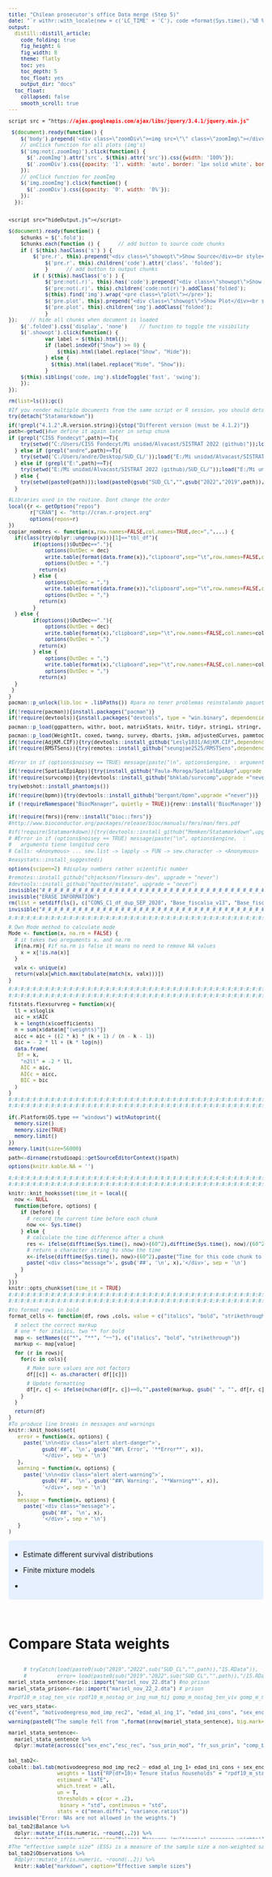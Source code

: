 ```yaml
---
title: "Chilean prosecutor's office Data merge (Step 5)"
date: "`r withr::with_locale(new = c('LC_TIME' = 'C'), code =format(Sys.time(),'%B %d, %Y'))`"
output:
  distill::distill_article:
    code_folding: true
    fig_height: 6
    fig_width: 8
    theme: flatly
    toc: yes
    toc_depth: 5
    toc_float: yes
    output_dir: "docs"
  toc_float:
    collapsed: false
    smooth_scroll: true
---
```


```css
script src = "https://ajax.googleapis.com/ajax/libs/jquery/3.4.1/jquery.min.js"
```

```js
 $(document).ready(function() {
    $('body').prepend('<div class=\"zoomDiv\"><img src=\"\" class=\"zoomImg\"></div>');
    // onClick function for all plots (img's)
    $('img:not(.zoomImg)').click(function() {
      $('.zoomImg').attr('src', $(this).attr('src')).css({width: '100%'});
      $('.zoomDiv').css({opacity: '1', width: 'auto', border: '1px solid white', borderRadius: '5px', position: 'fixed', top: '50%', left: '50%', marginRight: '-50%', transform: 'translate(-50%, -50%)', boxShadow: '0px 0px 50px #888888', zIndex: '50', overflow: 'auto', maxHeight: '100%'});
    });
    // onClick function for zoomImg
    $('img.zoomImg').click(function() {
      $('.zoomDiv').css({opacity: '0', width: '0%'}); 
    });
  });
  
```

```css
<script src="hideOutput.js"></script> 
```

```js
$(document).ready(function() {    
	$chunks = $('.fold');    
	$chunks.each(function () {      // add button to source code chunks     
	if ( $(this).hasClass('s') ) {       
		$('pre.r', this).prepend("<div class=\"showopt\">Show Source</div><br style=\"line-height:22px;\"/>");
       		$('pre.r', this).children('code').attr('class', 'folded');     
       		}      // add button to output chunks     
		if ( $(this).hasClass('o') ) {       
			$('pre:not(.r)', this).has('code').prepend("<div class=\"showopt\">Show Output</div><br style=\"line-height:22px;\"/>");       
			$('pre:not(.r)', this).children('code:not(r)').addClass('folded');        // add button to plots       
			$(this).find('img').wrap('<pre class=\"plot\"></pre>');       
			$('pre.plot', this).prepend("<div class=\"showopt\">Show Plot</div><br style=\"line-height:22px;\"/>");       
			$('pre.plot', this).children('img').addClass('folded');      
			}   
});    // hide all chunks when document is loaded   
	$('.folded').css('display', 'none')    // function to toggle the visibility   
	$('.showopt').click(function() {     
			var label = $(this).html();     
			if (label.indexOf("Show") >= 0) {       
				$(this).html(label.replace("Show", "Hide"));     
			} else {
			  $(this).html(label.replace("Hide", "Show"));     
			}     
	$(this).siblings('code, img').slideToggle('fast', 'swing');   
	}); 
}); 

```

```{=html}
<style type="text/css">
.showopt {   
  background-color: #004c93;   color: #FFFFFF;    width: 100px;   height: 20px;   text-align: center;   vertical-align: middle !important;   float: right;   font-family: sans-serif;   border-radius: 8px; 
  }

.showopt:hover {     
        background-color: #dfe4f2;
        color: #004c93; 
        }  
pre.plot {   
        background-color: white !important; 
        } 
.tablelines table, .tablelines td, .tablelines th {
        border: 1px solid black;
        }

.centrado {
    text-align: center;
}

.table.center {
    margin-left:auto; 
    margin-right:auto;
  }

/* https://vivekjaiskumar.medium.com/css-is-and-not-selector-17c942ec83f :is()*/

/* Applies to outputs that are not code other than R*/

pre {
  overflow-x: auto !important;
}
pre code {
  word-wrap: normal !important;
  white-space: pre !important;
}
/*
pre:not(.sourceCode) { 
  white-space: nowrap !important;
}
*/
.sourceCode { /* Important gives precedence  */
  font-size: 10px !important;
  line-height: 50% !important;
}

body{ /* Normal  */
      text-align: justify;
  }

.superbigimage{
    overflow-y:scroll;
    height:350px;
    white-space: nowrap;
    overflow-x: auto; 
    width:100%;
}
.superbigimage img{
    overflow-y: scroll;
    overflow-x: hidden;
}

.message { color:#446C6E; font-family: monospace;font-size: 10px; line-height: 110%; font-weight: bold;}
div.blue { background-color:#e6f0ff; border-radius: 5px; padding: 5px; text-align: justify;}
div.red { background-color:#e6bab1; border-radius: 5px; padding: 5px; text-align: justify;}

.pandoc-table { /* Should add !important; but it seems no necessary  */
  margin-left:auto; /* To center */
  margin-right:auto;
  border-collapse: collapse;
  table-layout: auto;
  font-size: 11px;
  overflow-y: auto;
  max-height:450px !important;
  white-space: nowrap;
  overflow-x: auto; 
  width:450px;
}

.pandoc-table th {/* header */
text-align: center !important;
font-size: 10px;
padding: 0px;
}

.pandoc-table td {
text-align: left !important;
font-size: 9px;
padding: 0px;
}

.pandoc-table caption {
    text-align: left !important;
    font-size: 11px !important;
}

.controlly{
    overflow-y:scroll;
    height:350px;
    overflow-x: scroll; 
}


.controlly2{
    overflow-y:scroll;
    height:550px;
    overflow-x: scroll; 
}

</style>
```
```{=html}
<!-- We gotta do each function to hide code and outputs per section, by every ID, we gotta create a different function -->
<script>
function myFunction1() {
    var x = document.getElementById("myDIV");
    if (x.style.display === "none") {
        x.style.display = "block";
    } else {
        x.style.display = "none";
    }
}
</script>

<script>
function myFunction2() {
    var x = document.getElementById("myDIV2");
    if (x.style.display === "none") {
        x.style.display = "block";
    } else {
        x.style.display = "none";
    }
}
</script>
```

```r
rm(list=ls());gc()

#If you render multiple documents from the same script or R session, you should detach("Statamarkdown") in between documents.
try(detach("Statamarkdown"))

if(!grepl("4.1.2",R.version.string)){stop("Different version (must be 4.1.2)")}
path<-getwd()#we define it again later in setup chunk
if (grepl("CISS Fondecyt",path)==T){
    try(setwd("C:/Users/CISS Fondecyt/Mi unidad/Alvacast/SISTRAT 2022 (github)"));load("C:/Users/CISS Fondecyt/Mi unidad/Alvacast/SISTRAT 2022 (github)/14.Rdata")
  } else if (grepl("andre",path)==T){
    try(setwd('C:/Users/andre/Desktop/SUD_CL/'));load("E:/Mi unidad/Alvacast/SISTRAT 2022 (github)/14.Rdata")
  } else if (grepl("E:",path)==T){
    try(setwd("E:/Mi unidad/Alvacast/SISTRAT 2022 (github)/SUD_CL/"));load("E:/Mi unidad/Alvacast/SISTRAT 2022 (github)/14.Rdata")
  } else {
    try(setwd(paste0(path)));load(paste0(gsub("SUD_CL","",gsub("2022","2019",path)),"/14.Rdata"))
  }
```

```r
#Libraries used in the routine. Dont change the order
local({r <- getOption("repos")
       r["CRAN"] <- "http://cran.r-project.org" 
       options(repos=r)
})
copiar_nombres <- function(x,row.names=FALSE,col.names=TRUE,dec=",",...) {
  if(class(try(dplyr::ungroup(x)))[1]=="tbl_df"){
        if(options()$OutDec=="."){
            options(OutDec = dec)
            write.table(format(data.frame(x)),"clipboard",sep="\t",row.names=FALSE,col.names=col.names,...)
            options(OutDec = ".")
          return(x)
        } else {
            options(OutDec = ",")
            write.table(format(data.frame(x)),"clipboard",sep="\t",row.names=FALSE,col.names=col.names,...)
            options(OutDec = ",")
          return(x)    
        }
  } else {
        if(options()$OutDec=="."){
            options(OutDec = dec)
            write.table(format(x),"clipboard",sep="\t",row.names=FALSE,col.names=col.names,...)
            options(OutDec = ".")
          return(x)
        } else {
            options(OutDec = ",")
            write.table(format(x),"clipboard",sep="\t",row.names=FALSE,col.names=col.names,...)
            options(OutDec = ",")
          return(x)       
  }
 }
}  
pacman::p_unlock(lib.loc = .libPaths()) #para no tener problemas reinstalando paquetes

if(!require(pacman)){install.packages("pacman")}
if(!require(devtools)){install.packages("devtools", type = "win.binary", dependencies=T)}

pacman::p_load(ggpattern, withr, boot, matrixStats, knitr, tidyr, stringi, stringr, ggplot2, Hmisc, kableExtra, plotly, janitor, rbokeh, zoo, broom, sqldf, devtools, codebook, data.table, panelr, RColorBrewer, lsmeans, finalfit, ggiraph, sf, treemapify, dplyr, tidyverse, epiR, survminer, ggfortify, survMisc, foreign, reshape2, stargazer, tableone, MatchIt, cobalt, eha, igraph, Amelia, DiagrammeR, DiagrammeRsvg, rsvg, mstate, htmltools, webshot, flexsurv, muhaz, Metrics, rpivotTable, caret, polycor, ClusterR, flextable, ggstatsplot, ggside, daff, explore, sjPlot, compareGroups, job, missForest, showtext, ggpattern, distill, showtext, googleVis, tidylog, magick, dlookr, survRM2, easystats, tidylog, sqldf,  adjustedCurves, ggpmisc, rms, SpatialEpiApp, spatsurv, SuperLearner, survex, install=T)

pacman::p_load(WeightIt, coxed, twang, survey, dbarts, jskm, adjustedCurves, pammtools, hrcomprisk, randomForestSRC, install=T, force=T)
if(!require(AdjKM.CIF)){try(devtools::install_github("Lesly1031/AdjKM.CIF",dependencies = TRUE, force=T, upgrade="never"))}
if(!require(RMSTSens)){try(remotes::install_github("seungjae2525/RMSTSens",dependencies = TRUE, force=T, upgrade="never"))}



#Error in if (options$noisey == TRUE) message(paste("\n", options$engine, : argument is of length zero

if(!require(SpatialEpiApp)){try(install_github("Paula-Moraga/SpatialEpiApp",upgrade ="never"))}
if(!require(survcomp)){try(devtools::install_github("bhklab/survcomp",upgrade ="never"))}

try(webshot::install_phantomjs())

if(!require(bpmn)){try(devtools::install_github("bergant/bpmn",upgrade ="never"))}

if (!requireNamespace("BiocManager", quietly = TRUE)){renv::install('BiocManager')}
 
if(!require(fmrs)){renv::install("bioc::fmrs")}
#http://www.bioconductor.org/packages/release/bioc/manuals/fmrs/man/fmrs.pdf

#if(!require(Statamarkdown)){try(devtools::install_github("Hemken/Statamarkdown",upgrade ="never"))}
# #Error in if (options$noisey == TRUE) message(paste("\n", options$engine,  : 
#   argumento tiene longitud cero
# Calls: <Anonymous> ... sew.list -> lapply -> FUN -> sew.character -> <Anonymous>

#easystats::install_suggested()

options(scipen=2) #display numbers rather scientific number

#remotes::install_github("chjackson/flexsurv-dev", upgrade = "never")
#devtools::install_github("hputter/mstate", upgrade = "never")
invisible("#_#_#_#_#_#_#_#_#_#_#_#_#_#_#_#_#_#_#_#_#_#_#_#_#_#_#_#_#_#_#_#_#_#_#_#_#_#_#_#_#_#_#_#_#_#_#_#_#_#_")
invisible("ERASE INFORMATION")
rm(list = setdiff(ls(), c("CONS_C1_df_dup_SEP_2020", "Base_fiscalia_v13", "Base_fiscalia_v13_pris")))
invisible("#_#_#_#_#_#_#_#_#_#_#_#_#_#_#_#_#_#_#_#_#_#_#_#_#_#_#_#_#_#_#_#_#_#_#_#_#_#_#_#_#_#_#_#_#_#_#_#_#_#_")

#:#:#:#:#:#:#:#:#:#:#:#:#:#:#:#:#:#:#:#:#:#:#:#:#:#:#:#:#:#:#:#:#:#:#:#:#:#:#:#:#:#:#:#:#:#:#:#:#:#:#:#:#:#:#:

# Own Mode method to calculate mode
Mode <- function(x, na.rm = FALSE) {
  # it takes two areguments x, and na.rm
  if(na.rm){ #if na.rm is false it means no need to remove NA values
    x = x[!is.na(x)]
  }

  valx <- unique(x)
  return(valx[which.max(tabulate(match(x, valx)))])
}

#:#:#:#:#:#:#:#:#:#:#:#:#:#:#:#:#:#:#:#:#:#:#:#:#:#:#:#:#:#:#:#:#:#:#:#:#:#:#:#:#:#:#:#:#:#:#:#:#:#:#:#:#:#:#:
#:#:#:#:#:#:#:#:#:#:#:#:#:#:#:#:#:#:#:#:#:#:#:#:#:#:#:#:#:#:#:#:#:#:#:#:#:#:#:#:#:#:#:#:#:#:#:#:#:#:#:#:#:#:#:

fitstats.flexsurvreg = function(x){
  ll = x$loglik
  aic = x$AIC
  k = length(x$coefficients)
  n = sum(x$data$m["(weights)"])
  aicc = aic + ((2 * k) * (k + 1) / (n - k - 1))
  bic = - 2 * ll + (k * log(n))
  data.frame(
   Df = k,
    "n2ll" = -2 * ll,
    AIC = aic,
    AICc = aicc,
    BIC = bic
  )
}
#:#:#:#:#:#:#:#:#:#:#:#:#:#:#:#:#:#:#:#:#:#:#:#:#:#:#:#:#:#:#:#:#:#:#:#:#:#:#:#:#:#:#:#:#:#:#:#:#:#:#:#:#:#:#:
#:#:#:#:#:#:#:#:#:#:#:#:#:#:#:#:#:#:#:#:#:#:#:#:#:#:#:#:#:#:#:#:#:#:#:#:#:#:#:#:#:#:#:#:#:#:#:#:#:#:#:#:#:#:#:


if(.Platform$OS.type == "windows") withAutoprint({
  memory.size()
  memory.size(TRUE)
  memory.limit()
})
memory.limit(size=56000)

path<-dirname(rstudioapi::getSourceEditorContext()$path)

options(knitr.kable.NA = '')


#:#:#:#:#:#:#:#:#:#:#:#:#:#:#:#:#:#:#:#:#:#:#:#:#:#:#:#:#:#:#:#:#:#:#:#:#:#:#:#:#:#:#:#:#:#:#:#:#:#:#:#:#:#:#:
#:#:#:#:#:#:#:#:#:#:#:#:#:#:#:#:#:#:#:#:#:#:#:#:#:#:#:#:#:#:#:#:#:#:#:#:#:#:#:#:#:#:#:#:#:#:#:#:#:#:#:#:#:#:#:

knitr::knit_hooks$set(time_it = local({
  now <- NULL
  function(before, options) {
    if (before) {
      # record the current time before each chunk
      now <<- Sys.time()
    } else {
      # calculate the time difference after a chunk
      res <- ifelse(difftime(Sys.time(), now)>(60^2),difftime(Sys.time(), now)/(60^2),difftime(Sys.time(), now)/(60^1))
      # return a character string to show the time
      x<-ifelse(difftime(Sys.time(), now)>(60^2),paste("Time for this code chunk to run:", round(res,1), "hours"),paste("Time for this code chunk to run:", round(res,1), "minutes"))
      paste('<div class="message">', gsub('##', '\n', x),'</div>', sep = '\n')
    }
  }
}))
knitr::opts_chunk$set(time_it = TRUE)
#:#:#:#:#:#:#:#:#:#:#:#:#:#:#:#:#:#:#:#:#:#:#:#:#:#:#:#:#:#:#:#:#:#:#:#:#:#:#:#:#:#:#:#:#:#:#:#:#:#:#:#:#:#:#:
#:#:#:#:#:#:#:#:#:#:#:#:#:#:#:#:#:#:#:#:#:#:#:#:#:#:#:#:#:#:#:#:#:#:#:#:#:#:#:#:#:#:#:#:#:#:#:#:#:#:#:#:#:#:#:

#to format rows in bold
format_cells <- function(df, rows ,cols, value = c("italics", "bold", "strikethrough")){

  # select the correct markup
  # one * for italics, two ** for bold
  map <- setNames(c("*", "**", "~~"), c("italics", "bold", "strikethrough"))
  markup <- map[value]  

  for (r in rows){
    for(c in cols){

      # Make sure values are not factors
      df[[c]] <- as.character( df[[c]])

      # Update formatting
      df[r, c] <- ifelse(nchar(df[r, c])==0,"",paste0(markup, gsub(" ", "", df[r, c]), markup))
    }
  }

  return(df)
}
#To produce line breaks in messages and warnings
knitr::knit_hooks$set(
   error = function(x, options) {
     paste('\n\n<div class="alert alert-danger">',
           gsub('##', '\n', gsub('^##\ Error', '**Error**', x)),
           '</div>', sep = '\n')
   },
   warning = function(x, options) {
     paste('\n\n<div class="alert alert-warning">',
           gsub('##', '\n', gsub('^##\ Warning:', '**Warning**', x)),
           '</div>', sep = '\n')
   },
   message = function(x, options) {
     paste('<div class="message">',
           gsub('##', '\n', x),
           '</div>', sep = '\n')
   }
)
```


::: blue

<!--- https://docs.google.com/document/d/1d0lwgylQ89JyLZuQ6b6Tn8-u_idgDjfq_hTumTYQ9Aw/edit --->

- Estimate different survival distributions

- Finite mixture models

- 

:::

<br>

# Compare Stata weights

::: controlly
```r
     # tryCatch(load(paste0(sub("2019","2022",sub("SUD_CL","",path)),"15.RData")),
     #          error= load(paste0(sub("2019","2022",sub("SUD_CL","",path)),"/15.RData")))
mariel_stata_sentence<-rio::import("mariel_nov_22.dta") #no prison
mariel_stata_prison<-rio::import("mariel_nov_22_2.dta") # prison

#rpdf10_m_stag_ten_viv rpdf10_m_nostag_or_ing_num_hij gomp_m_nostag_ten_viv gomp_m_nostag_or_ing_num_hij rpdf6_m_nostag_ten_viv rpdf6_m_nostag_or_ing_num_hij rpdf10_m_stag_ten_viv rpdf10_m_stag_or_ing_num_hij gomp_m_stag_ten_viv gomp_m_stag_or_ing_num_hij rpdf6_m_stag_ten_viv rpdf6_m_stag_or_ing_num_hij

vec_vars_stata<-
c("event", "motivodeegreso_mod_imp_rec2", "edad_al_ing_1", "edad_ini_cons", "sex_enc", "esc_rec", "sus_prin_mod", "fr_sus_prin", "comp_biosoc", "ten_viv", "dg_cie_10_rec", "sud_severity_icd10", "macrozone", "policonsumo", "n_off_vio", "n_off_acq", "n_off_sud", "clas")

warning(paste0("The sample fell from ",format(nrow(mariel_stata_sentence), big.mark=",")," to ",format(nrow(mariel_stata_sentence[complete.cases(mariel_stata_sentence[, c(vec_vars_stata)]),]), big.mark=","), " observations without missing data in the variables of interest, and to ", format(nrow(mariel_stata_sentence[complete.cases(mariel_stata_sentence[, c(vec_vars_stata, "rpdf10_m_stag_ten_viv", "rpdf10_m_nostag_or_ing_num_hij", "gomp_m_nostag_ten_viv", "gomp_m_nostag_or_ing_num_hij", "rpdf6_m_nostag_ten_viv", "rpdf6_m_nostag_or_ing_num_hij")]),]), big.mark=","), " if erased also the rows that possess missing values in the weights. We only eliminated missing data in the treatment weights (n=", format(nrow(mariel_stata_sentence[complete.cases(mariel_stata_sentence[, c("rpdf10_m_stag_ten_viv", "rpdf10_m_nostag_or_ing_num_hij", "gomp_m_nostag_ten_viv", "gomp_m_nostag_or_ing_num_hij", "rpdf6_m_nostag_ten_viv", "rpdf6_m_nostag_or_ing_num_hij")]),]), big.mark=","),")"))


mariel_stata_sentence<-
  mariel_stata_sentence %>% 
  dplyr::mutate(across(c("sex_enc","esc_rec", "sus_prin_mod", "fr_sus_prin", "comp_biosoc", "ten_viv", "dg_cie_10_rec", "sud_severity_icd10", "macrozone", "policonsumo", "n_off_vio", "n_off_acq", "n_off_sud", "clas", "motivodeegreso_mod_imp_rec3"),~as.factor(.)))
  

bal_tab2<-
cobalt::bal.tab(motivodeegreso_mod_imp_rec2 ~ edad_al_ing_1+ edad_ini_cons + sex_enc + esc_rec + sus_prin_mod + fr_sus_prin + comp_biosoc+ ten_viv + dg_cie_10_rec + sud_severity_icd10+ macrozone + policonsumo+ n_off_vio + n_off_acq+ n_off_sud + clas, data = mariel_stata_sentence[complete.cases(mariel_stata_sentence[, c("rpdf10_m_stag_ten_viv", "rpdf10_m_nostag_or_ing_num_hij", "gomp_m_nostag_ten_viv", "gomp_m_nostag_or_ing_num_hij", "rpdf6_m_nostag_ten_viv", "rpdf6_m_nostag_or_ing_num_hij")]),],
                weights = list("RP(df=10)+ Tenure status households" = "rpdf10_m_stag_ten_viv", "RP(df=10)+ Motive of admission & No. of children"="rpdf10_m_nostag_or_ing_num_hij", "Gompertz+ Tenure status households"="gomp_m_nostag_ten_viv", "Gompertz+ Motive of admission & No. of children"="gomp_m_nostag_or_ing_num_hij", "RP(df=6)+ Tenure status households"="rpdf6_m_nostag_ten_viv", "RP(df=6)+ Motive of admission & No. of children"="rpdf6_m_nostag_or_ing_num_hij"),
                estimand = "ATE",
                which.treat = .all,
                un = T, 
                thresholds = c(cor = .2),
                 binary = "std", continuous = "std",
                stats = c("mean.diffs", "variance.ratios"))
invisible("Error: NAs are not allowed in the weights.")

bal_tab2$Balance %>% 
  dplyr::mutate_if(is.numeric, ~round(.,2)) %>% 
  knitr::kable("markdown", caption="Balance Measures (multinomial response weights)")
  #knitr::kable("html", caption="Balance Measures") %>% 
  #   kableExtra::kable_classic_2()

invisible("differences in dg_cie10_rec")
```
:::

::: controlly 
```r
#The “effective sample size” (ESS) is a measure of the sample size a non-weighted sample would have to have to achieve the same level of precision as the weighted sample (Ridgeway 2006).
bal_tab2$Observations %>% 
  #dplyr::mutate_if(is.numeric, ~round(.,2)) %>% 
  knitr::kable("markdown", caption="Effective sample sizes")
```
:::

Now we compared against multi-valued treatments format.

::: controlly
```r

bal_tab2b<-
cobalt::bal.tab(motivodeegreso_mod_imp_rec3 ~ edad_al_ing_1+ edad_ini_cons + sex_enc + esc_rec + sus_prin_mod + fr_sus_prin + comp_biosoc+ ten_viv + dg_cie_10_rec + sud_severity_icd10+ macrozone + policonsumo+ n_off_vio + n_off_acq+ n_off_sud + clas, data = mariel_stata_sentence[complete.cases(mariel_stata_sentence[, c("motivodeegreso_mod_imp_rec", "rpdf10_m_stag_ten_viv", "rpdf10_m_nostag_or_ing_num_hij", "gomp_m_nostag_ten_viv", "gomp_m_nostag_or_ing_num_hij", "rpdf6_m_nostag_ten_viv", "rpdf6_m_nostag_or_ing_num_hij")]),],
                weights = list("RP(df=10)+ Tenure status households" = "rpdf10_m_stag_ten_viv", "RP(df=10)+ Motive of admission & No. of children"="rpdf10_m_nostag_or_ing_num_hij", "Gompertz+ Tenure status households"="gomp_m_nostag_ten_viv", "Gompertz+ Motive of admission & No. of children"="gomp_m_nostag_or_ing_num_hij", "RP(df=6)+ Tenure status households"="rpdf6_m_nostag_ten_viv", "RP(df=6)+ Motive of admission & No. of children"="rpdf6_m_nostag_or_ing_num_hij"),
                estimand = "ATE",
                which.treat = .all,
                un = T, 
                thresholds = c(cor = .2),
                 binary = "std", continuous = "std",
                stats = c("mean.diffs", "variance.ratios"))
invisible("Error: The treatment must have at least two unique values.")

rbind(data.table::data.table(cbind(comp="Early Dropout vs. Tr. completion",bal_tab2b$Pair.Balance$`2 vs. 1`$Balance), keep.rownames=T),
      data.table::data.table(cbind(comp="Late Dropout vs. Tr. completion",bal_tab2b$Pair.Balance$`3 vs. 1`$Balance), keep.rownames=T),
      data.table::data.table(cbind(comp="Late vs. Early Dropout",bal_tab2b$Pair.Balance$`3 vs. 2`$Balance), keep.rownames=T)) %>% 
  data.table::data.table(keep.rownames = T) %>% 
  dplyr::select(comp, rn, everything()) %>% 
  dplyr::mutate_if(is.numeric, ~round(.,2)) %>% 
  knitr::kable("markdown", caption="Balance Measures (multinomial response weights)")
 #  knitr::kable("html", caption="Balance Measures") %>% 
   #   kableExtra::kable_classic_2()

invisible("0= completar; 1= no-completar;policonsumo looks not balanced, the number of previous acquisitive offenses, and South")
```
:::

::: controlly 
```r
rbind(cbind(comp="Early Dropout vs. Tr. completion",bal_tab2b$Pair.Balance$`2 vs. 1`$Balance),
      cbind(comp="Late Dropout vs. Tr. completion",bal_tab2b$Pair.Balance$`3 vs. 1`$Balance),
      cbind(comp="Late vs. Early Dropout",bal_tab2b$Pair.Balance$`3 vs. 2`$Balance)) %>% 
    data.table::data.table(keep.rownames = T) %>% 
    dplyr::select(comp, rn, everything()) %>% 
    dplyr::mutate_if(is.numeric, ~round(.,2)) %>% 
    dplyr::summarise_if(is.numeric, ~list(min= min(.,na.rm=T), max= max(.,na.rm=T))) %>% t() %>%
  knitr::kable("markdown", caption="Balance Measures (multinomial response weights)", col.names=c("min", "max"))
 #  knitr::kable("html", caption="Balance Measures (multinomial response weights)") %>% 
   #   kableExtra::kable_classic_2()
```
:::    

::: controlly 
```r
#The “effective sample size” (ESS) is a measure of the sample size a non-weighted sample would have to have to achieve the same level of precision as the weighted sample (Ridgeway 2006).

dplyr::bind_rows(data.table::data.table(cbind(comp="Early Dropout vs. Tr. completion",bal_tab2b$Pair.Balance$`2 vs. 1`$Observations),keep.rownames = T), data.table::data.table(cbind(comp="Early Dropout vs. Tr. completion",bal_tab2b$Pair.Balance$`3 vs. 1`$Observations),keep.rownames = T), data.table::data.table(cbind(comp="Early Dropout vs. Tr. completion",bal_tab2b$Pair.Balance$`3 vs. 2`$Observations),keep.rownames = T)) %>% 
  #dplyr::mutate_if(is.numeric, ~round(.,2)) %>% 
  knitr::kable("markdown", caption="Effective sample sizes")
```
:::

<br>

# Bring other databases

```r
#http://observatorio.ministeriodesarrollosocial.gob.cl/pobreza-comunal-2020

Comunas_PNDR <- readxl::read_excel("Clasificacion-comunas-PNDR.xlsx")%>% 
  dplyr::mutate(cod= dplyr::case_when(as.character(cod_com)=="16101"~"8401",
                                      as.character(cod_com)=="16102"~"8402",
                                      as.character(cod_com)=="16103"~"8406",
                                      as.character(cod_com)=="16104"~"8407",
                                      as.character(cod_com)=="16105"~"8410",
                                      as.character(cod_com)=="16106"~"8411",
                                      as.character(cod_com)=="16107"~"8413",
                                      as.character(cod_com)=="16108"~"8418",
                                      as.character(cod_com)=="16109"~"8421",
                                      as.character(cod_com)=="16201"~"8414",
                                      as.character(cod_com)=="16202"~"8403",
                                      as.character(cod_com)=="16203"~"8404",
                                      as.character(cod_com)=="16204"~"8408",
                                      as.character(cod_com)=="16205"~"8412",
                                      as.character(cod_com)=="16206"~"8415",
                                      as.character(cod_com)=="16207"~"8420",
                                      as.character(cod_com)=="16301"~"8416",
                                      as.character(cod_com)=="16302"~"8405",
                                      as.character(cod_com)=="16303"~"8409",
                                      as.character(cod_com)=="16304"~"8417",
                                      as.character(cod_com)=="16305"~"8419",
                                      T~ as.character(cod_com)
                                      ))

#http://observatorio.ministeriodesarrollosocial.gob.cl/pobreza-comunal-2011
pobr_mult_2020<-readxl::read_excel("Estimaciones_de_Tasa_de_Pobreza_por_Ingresos_por_Comunas_2020_revisada2022_09.xlsx", skip=1) %>% dplyr::mutate(anio=2020) %>% dplyr::rename_at(vars( contains("Porcentaje de") ), ~"porc_pobr") %>% dplyr::select(anio, Código, Región, `Nombre comuna`, porc_pobr)
pobr_mult_2019<-readxl::read_excel("Estimaciones_de_Tasa_de_Pobreza_por_Ingresos_por_Comunas_2020_revisada2022_09.xlsx", skip=1) %>% dplyr::mutate(anio=2019) %>% dplyr::rename_at(vars( contains("Porcentaje de") ), ~"porc_pobr") %>% dplyr::select(anio, Código, Región, `Nombre comuna`, porc_pobr)
pobr_mult_2018<-readxl::read_excel("PLANILLA_Estimaciones_comunales_tasa_pobreza_por_ingresos_multidimensional_2017.xlsx", skip=1) %>% dplyr::mutate(anio=2018) %>% dplyr::rename_at(vars( contains("Porcentaje de") ), ~"porc_pobr") %>% dplyr::select(anio, Código, Región, `Nombre comuna`, porc_pobr)
pobr_mult_2017<-readxl::read_excel("PLANILLA_Estimaciones_comunales_tasa_pobreza_por_ingresos_multidimensional_2017.xlsx", skip=1) %>% dplyr::mutate(anio=2017) %>% dplyr::rename_at(vars( contains("Porcentaje de") ), ~"porc_pobr") %>% dplyr::select(anio, Código, Región, `Nombre comuna`, porc_pobr)
pobr_mult_2016<-readxl::read_excel("PLANILLA_Estimaciones_comunales_tasa_pobreza_por_ingresos_multidimensional_2015.xlsx", skip=1) %>% dplyr::mutate(anio=2016) %>% dplyr::rename_at(vars( contains("Porcentaje de") ), ~"porc_pobr") %>% dplyr::select(anio, Código, Región, `Nombre comuna`, porc_pobr)
pobr_mult_2015<-readxl::read_excel("PLANILLA_Estimaciones_comunales_tasa_pobreza_por_ingresos_multidimensional_2015.xlsx", skip=1) %>% dplyr::mutate(anio=2015) %>% dplyr::rename_at(vars( contains("Porcentaje de") ), ~"porc_pobr") %>% dplyr::select(anio, Código, Región, `Nombre comuna`, porc_pobr)
pobr_mult_2014<-readxl::read_excel("PLANILLA_Estimaciones_comunales_tasa_pobreza_por_ingresos_2013.xlsx", skip=1)%>% dplyr::mutate(anio=2014) %>% dplyr::rename_at(vars( contains("Porcentaje de") ), ~"porc_pobr") %>% dplyr::select(anio, Código, Región, `Nombre comuna`, porc_pobr)
pobr_mult_2013<-readxl::read_excel("PLANILLA_Estimaciones_comunales_tasa_pobreza_por_ingresos_2013.xlsx", skip=1)%>% dplyr::mutate(anio=2013) %>% dplyr::rename_at(vars( contains("Porcentaje de") ), ~"porc_pobr") %>% dplyr::select(anio, Código, Región, `Nombre comuna`, porc_pobr)
pobr_mult_2012<-readxl::read_excel("Estimacion_tasa_de_pobreza_comunal_2011_(nueva _metodologia).xlsx", skip=1)%>% dplyr::mutate(anio=2012) %>% dplyr::rename_at(vars( contains("Porcentaje de") ), ~"porc_pobr") %>% dplyr::select(anio, Código, Región, `Nombre comuna`, porc_pobr)
pobr_mult_2011<-readxl::read_excel("Estimacion_tasa_de_pobreza_comunal_2011_(nueva _metodologia).xlsx", skip=1)%>% dplyr::mutate(anio=2011) %>% dplyr::rename_at(vars( contains("Porcentaje de") ), ~"porc_pobr") %>% dplyr::select(anio, Código, Región, `Nombre comuna`, porc_pobr)
pobr_mult_2010<-readxl::read_excel("Estimacion_tasa_de_pobreza_comunal_2011_(nueva _metodologia).xlsx", skip=1)%>% dplyr::mutate(anio=2010) %>% dplyr::rename_at(vars( contains("Porcentaje de") ), ~"porc_pobr") %>% dplyr::select(anio, Código, Región, `Nombre comuna`, porc_pobr)
pobr_mult_2009<-readxl::read_excel("PobrezaporComunas_SAE_20092011.xlsx", skip=3)%>% dplyr::mutate(anio=2009) %>% dplyr::select(anio, everything()) %>% dplyr::select(1:5) %>%  dplyr::rename_at(vars( contains("Incidencia pobreza") ), ~"porc_pobr") %>% dplyr::rename("Código"=2, "Nombre comuna"=3) %>%  dplyr::mutate(Región=rep("")) %>%  dplyr::select(anio, Código, Región, `Nombre comuna`, porc_pobr)
pobr_mult_2008<-readxl::read_excel("PobrezaporComunas_SAE_20092011.xlsx", skip=3)%>% dplyr::mutate(anio=2008) %>% dplyr::select(anio, everything()) %>% dplyr::select(1:5) %>%  dplyr::rename_at(vars( contains("Incidencia pobreza") ), ~"porc_pobr") %>% dplyr::rename("Código"=2, "Nombre comuna"=3) %>%  dplyr::mutate(Región=rep("")) %>%  dplyr::select(anio, Código, Región, `Nombre comuna`, porc_pobr)
pobr_mult_2007<-readxl::read_excel("PobrezaporComunas_SAE_20092011.xlsx", skip=3)%>% dplyr::mutate(anio=2007) %>% dplyr::select(anio, everything()) %>% dplyr::select(1:5) %>%  dplyr::rename_at(vars( contains("Incidencia pobreza") ), ~"porc_pobr") %>% dplyr::rename("Código"=2, "Nombre comuna"=3) %>%  dplyr::mutate(Región=rep("")) %>%  dplyr::select(anio, Código, Región, `Nombre comuna`, porc_pobr)

# replace comuna= "16103" if strpos(strlower(comuna),"8406")>0
# replace comuna= "16104" if strpos(strlower(comuna),"8407")>0
# replace comuna= "16105" if strpos(strlower(comuna),"8410")>0
# replace comuna= "16106" if strpos(strlower(comuna),"8411")>0
# replace comuna= "16107" if strpos(strlower(comuna),"8413")>0
# replace comuna= "16108" if strpos(strlower(comuna),"8418")>0
# replace comuna= "16109" if strpos(strlower(comuna),"8421")>0
# replace comuna= "16201" if strpos(strlower(comuna),"8414")>0
# replace comuna= "16202" if strpos(strlower(comuna),"8403")>0
# replace comuna= "16203" if strpos(strlower(comuna),"8404")>0
# replace comuna= "16204" if strpos(strlower(comuna),"8408")>0
# replace comuna= "16205" if strpos(strlower(comuna),"8412")>0
# replace comuna= "16206" if strpos(strlower(comuna),"8415")>0
# replace comuna= "16207" if strpos(strlower(comuna),"8420")>0
# replace comuna= "16301" if strpos(strlower(comuna),"8416")>0
# replace comuna= "16302" if strpos(strlower(comuna),"8405")>0
# replace comuna= "16303" if strpos(strlower(comuna),"8409")>0
# replace comuna= "16304" if strpos(strlower(comuna),"8417")>0
# replace comuna= "16305" if strpos(strlower(comuna),"8419")>0
pobr_mult_2007_2020<-
rbind.data.frame(pobr_mult_2007, pobr_mult_2008, pobr_mult_2009, pobr_mult_2010, pobr_mult_2011, pobr_mult_2012, pobr_mult_2013, pobr_mult_2014, pobr_mult_2015, pobr_mult_2016, pobr_mult_2017, pobr_mult_2018, pobr_mult_2019, pobr_mult_2020) %>% 
  dplyr::mutate(cod= dplyr::case_when(Código=="16101"~"8401",
                                      Código=="16102"~"8402",
                                      Código=="16103"~"8406",
                                      Código=="16104"~"8407",
                                      Código=="16105"~"8410",
                                      Código=="16106"~"8411",
                                      Código=="16107"~"8413",
                                      Código=="16108"~"8418",
                                      Código=="16109"~"8421",
                                      Código=="16201"~"8414",
                                      Código=="16202"~"8403",
                                      Código=="16203"~"8404",
                                      Código=="16204"~"8408",
                                      Código=="16205"~"8412",
                                      Código=="16206"~"8415",
                                      Código=="16207"~"8420",
                                      Código=="16301"~"8416",
                                      Código=="16302"~"8405",
                                      Código=="16303"~"8409",
                                      Código=="16304"~"8417",
                                      Código=="16305"~"8419",
                                      T~ Código
                                      ))


#2023-02-01:classifications by municipality
class_centros <- readxl::read_excel("_ig_borquez/class_centros.xlsx")%>%
    tidylog::left_join(CONS_C1_df_dup_SEP_2020[,c("id_centro","nombre_centro")], by=c("nombre_centro_1" ="nombre_centro"))%>%
    dplyr::group_by(id_centro)%>%
    slice(1)%>% 
    dplyr::ungroup()%>%
    dplyr::mutate(id_centro=dplyr::case_when(grepl("Allende",nombre_centro_1) & is.na(id_centro)~ "475",  T~ as.character(id_centro)))%>%
    dplyr::group_by(id_centro)%>%
    slice(1)
    #dplyr::filter(grepl("Allende",nombre_centro_1))


Base_fiscalia_v14<-
Base_fiscalia_v13 %>% 
  dplyr::mutate(comuna_residencia_cod_rec= as.character(readr::parse_number(comuna_residencia_cod)), anio_ing_tr= lubridate::epiyear(fech_ing)) %>% #glimpse()
  dplyr::left_join(pobr_mult_2007_2020[,c("anio", "cod","porc_pobr")], by= c("comuna_residencia_cod_rec"="cod", "anio_ing_tr"="anio")) %>% 
  dplyr::left_join(Comunas_PNDR[,c("cod", "Clasificación")], by= c("comuna_residencia_cod_rec"="cod"))%>%
  #2023-02-01
  dplyr::left_join(class_centros[,c("id_centro", "nombre_centro_1", "classification")], by= "id_centro")%>%
    purrr::when(nrow(.)>nrow(Base_fiscalia_v13) ~ stop("More cases in the new database"), ~.) %>% 
  dplyr::mutate(age_offending_imp= dplyr::case_when(age_offending_imp-edad_al_egres_imp<=0~ age_offending_imp+ 0.0001,T~age_offending_imp), event_r= ifelse(!is.na(offender_d),1,0)) %>% 
  dplyr::mutate(freq_cons_sus_prin= dplyr::case_when(as.character(freq_cons_sus_prin)=="Did not use"~"Less than 1 day a week", T~ as.character(freq_cons_sus_prin)))%>%
  dplyr::mutate(escolaridad_rec=parse_factor(as.character(escolaridad_rec),levels=c('3-Completed primary school or less', '2-Completed high school or less', '1-More than high school'), ordered =T,trim_ws=T,include_na =F, locale=locale(encoding = "Latin1"))) %>%  
  dplyr::mutate(freq_cons_sus_prin=parse_factor(as.character(freq_cons_sus_prin),levels=c('Less than 1 day a week','2 to 3 days a week','4 to 6 days a week','1 day a week or more','Daily'), ordered =T,trim_ws=F,include_na =F)) %>% #, locale=locale(encoding = "Latin1")
  dplyr::mutate(across(c("motivodeegreso_mod_imp_rec","sus_principal_mod", "origen_ingreso_mod", "tenencia_de_la_vivienda_mod", "condicion_ocupacional_corr", "dg_cie_10_rec", "macrozona", "n_off_vio", "n_off_acq", "n_off_sud", "n_off_oth", "classification", "tr_modality"),~as.factor(.)))%>% 
  dplyr::mutate(via_adm_sus_prin_act= factor(dplyr::case_when(via_adm_sus_prin_act=="Injected Intravenously or Intramuscularly"~ "Other",T~via_adm_sus_prin_act))) %>% 
#TO CHECK IF SOME MUNICIPALLITIES DID NOT JOIN
  #dplyr::filter(is.na(porc_pobr)) %>% dplyr::select(comuna_residencia_cod, anio_ing_tr)
  dplyr::mutate(con_quien_vive_joel=dplyr::case_when(
    grepl("Solo$",con_quien_vive, ignore.case=T)~"Alone",
    grepl("Con abuelos",con_quien_vive, ignore.case=T)~"Family of origin",
    grepl("Con hermanos",con_quien_vive, ignore.case=T)~"Family of origin",
    grepl("Con la madre \\(sola\\)",con_quien_vive, ignore.case=T)~"Family of origin",
    grepl("Con otro pariente",con_quien_vive, ignore.case=T)~"Others",
    grepl("con hijos y padres o familia",con_quien_vive, ignore.case=T)~"Family of origin",
    grepl("con la pareja y padres o familia de origen",con_quien_vive, ignore.case=T)~"With couple/children",
    grepl("con padres o familia de origen",con_quien_vive, ignore.case=T)~"Family of origin",
    #2021-10-01
    grepl("Únicamente con hijos",con_quien_vive, ignore.case=T)~"With couple/children",
    grepl("Únicamente con pareja",con_quien_vive, ignore.case=T)~"With couple/children",
    #2021-10-01
    grepl("Con la Pareja, Hijos y Padres o Familia de Origen",con_quien_vive, ignore.case=T)~"With couple/children",
    grepl("Hijos y Padres o Familia de Origen",con_quien_vive, ignore.case=T)~"Family of origin",
    #2021-10-01
    grepl("Únicamente con la pareja e hijos",con_quien_vive, ignore.case=T)~"With couple/children",
    grepl("Con amigos",con_quien_vive, ignore.case=T)~"Others",
    grepl("Con otro NO pariente",con_quien_vive, ignore.case=T)~"Others",
    grepl("*Otros$",con_quien_vive, ignore.case=T)~"Others")) %>% 
  dplyr::left_join(subset(CONS_C1_df_dup_SEP_2020, dup==1, c("hash_key","embarazo")), by= "hash_key")%>%
  dplyr::mutate(numero_de_hijos_mod_joel=dplyr::case_when(grepl("Si$",embarazo, ignore.case=T)~as.integer(numero_de_hijos_mod+1),T~as.integer(numero_de_hijos_mod)))  %>% 
  dplyr::mutate(ano_nac_corr=as.numeric(stringr::str_sub(as.character(fech_nac_rec),1,4))) %>% 
  dplyr::mutate(num_hijos_mod_joel_bin=dplyr::if_else(numero_de_hijos_mod_joel>0, 1, 0)) %>%
  dplyr::mutate(across(c("dg_fis_otr_cond_fis_ries_vit", "dg_fis_pat_ges_intrau", "dg_fis_hep_cro", "dg_fis_hep_alc", "dg_fis_enf_som", "dg_fis_otr_cond_fis", "dg_fis_hep_alc", "dg_fis_ets", "dg_fis_card"), ~as.numeric(.)-1)) %>%
  dplyr::mutate(dg_fis_total = rowSums(dplyr::select(., c("dg_fis_otr_cond_fis_ries_vit", "dg_fis_pat_ges_intrau", "dg_fis_hep_cro", "dg_fis_hep_alc", "dg_fis_enf_som", "dg_fis_otr_cond_fis", "dg_fis_hep_alc", "dg_fis_ets", "dg_fis_card")))) %>% 
  dplyr::mutate(cnt_dg_trs_fis= dplyr::case_when(dg_fis_total>=1~ "One or more", as.character(dg_fis_in_study)== "Presence" & dg_fis_total== 0~"Diagnosis unknown (under study)", dg_fis_total==0~"Without physical comorbidity")) %>% #janitor::tabyl(cnt_dg_trs_fis)
  dplyr::mutate(fis_comorbidity_icd_10=parse_factor(as.character(cnt_dg_trs_fis),levels=c('Without physical comorbidity', 'Diagnosis unknown (under study)','One or more'), ordered =T,trim_ws=F,include_na =F)) #, locale=locale(encoding = "Latin1") 

Base_fiscalia_v14_pris<-
Base_fiscalia_v13_pris %>% 
  dplyr::mutate(comuna_residencia_cod_rec= as.character(readr::parse_number(comuna_residencia_cod)), anio_ing_tr= lubridate::epiyear(fech_ing)) %>% #glimpse()
  dplyr::left_join(pobr_mult_2007_2020[,c("anio", "cod","porc_pobr")], by= c("comuna_residencia_cod_rec"="cod", "anio_ing_tr"="anio")) %>% 
  dplyr::left_join(Comunas_PNDR[,c("cod", "Clasificación")], by= c("comuna_residencia_cod_rec"="cod"))%>%
  #2023-02-01
  dplyr::left_join(class_centros[,c("id_centro", "nombre_centro_1", "classification")], by= "id_centro")%>%
    purrr::when(nrow(.)>nrow(Base_fiscalia_v13) ~ stop("More cases in the new database"), ~.)%>% 
  dplyr::mutate(age_offending_imp= dplyr::case_when(age_offending_imp-edad_al_egres_imp<=0~ age_offending_imp+ 0.0001,T~age_offending_imp), event_r= ifelse(!is.na(offender_d),1,0)) %>% 
  dplyr::mutate(freq_cons_sus_prin= dplyr::case_when(as.character(freq_cons_sus_prin)=="Did not use"~"Less than 1 day a week", T~ as.character(freq_cons_sus_prin)))%>%
  dplyr::mutate(escolaridad_rec=parse_factor(as.character(escolaridad_rec),levels=c('3-Completed primary school or less', '2-Completed high school or less', '1-More than high school'), ordered =T,trim_ws=T,include_na =F, locale=locale(encoding = "Latin1"))) %>%  
  dplyr::mutate(freq_cons_sus_prin=parse_factor(as.character(freq_cons_sus_prin),levels=c('Less than 1 day a week','2 to 3 days a week','4 to 6 days a week','1 day a week or more','Daily'), ordered =T,trim_ws=F,include_na =F)) %>% #, locale=locale(encoding = "Latin1")
  dplyr::mutate(freq_cons_sus_prin= as.factor(freq_cons_sus_prin)) %>% 
  dplyr::mutate(across(c("motivodeegreso_mod_imp_rec","sus_principal_mod", "origen_ingreso_mod", "tenencia_de_la_vivienda_mod", "condicion_ocupacional_corr", "dg_cie_10_rec", "macrozona", "n_off_vio", "n_off_acq", "n_off_sud", "n_off_oth", "classification", "tr_modality"),~as.factor(.))) %>% 
  dplyr::mutate(via_adm_sus_prin_act= factor(dplyr::case_when(via_adm_sus_prin_act=="Injected Intravenously or Intramuscularly"~ "Other",T~via_adm_sus_prin_act))) %>% 
#TO CHECK IF SOME MUNICIPALLITIES DID NOT JOIN
  #dplyr::filter(is.na(porc_pobr)) %>% dplyr::select(comuna_residencia_cod, anio_ing_tr)  
  dplyr::mutate(con_quien_vive_joel=dplyr::case_when(
    grepl("Solo$",con_quien_vive, ignore.case=T)~"Alone",
    grepl("Con abuelos",con_quien_vive, ignore.case=T)~"Family of origin",
    grepl("Con hermanos",con_quien_vive, ignore.case=T)~"Family of origin",
    grepl("Con la madre \\(sola\\)",con_quien_vive, ignore.case=T)~"Family of origin",
    grepl("Con otro pariente",con_quien_vive, ignore.case=T)~"Others",
    grepl("con hijos y padres o familia",con_quien_vive, ignore.case=T)~"Family of origin",
    grepl("con la pareja y padres o familia de origen",con_quien_vive, ignore.case=T)~"With couple/children",
    grepl("con padres o familia de origen",con_quien_vive, ignore.case=T)~"Family of origin",
    #2021-10-01
    grepl("Únicamente con hijos",con_quien_vive, ignore.case=T)~"With couple/children",
    grepl("Únicamente con pareja",con_quien_vive, ignore.case=T)~"With couple/children",
    #2021-10-01
    grepl("Con la Pareja, Hijos y Padres o Familia de Origen",con_quien_vive, ignore.case=T)~"With couple/children",
    grepl("Hijos y Padres o Familia de Origen",con_quien_vive, ignore.case=T)~"Family of origin",
    #2021-10-01
    grepl("Únicamente con la pareja e hijos",con_quien_vive, ignore.case=T)~"With couple/children",
    grepl("Con amigos",con_quien_vive, ignore.case=T)~"Others",
    grepl("Con otro NO pariente",con_quien_vive, ignore.case=T)~"Others",
    grepl("*Otros$",con_quien_vive, ignore.case=T)~"Others")) %>% 
  dplyr::left_join(subset(CONS_C1_df_dup_SEP_2020, dup==1, c("hash_key","embarazo")), by= "hash_key")%>%
  dplyr::mutate(numero_de_hijos_mod_joel=dplyr::case_when(grepl("Si$",embarazo, ignore.case=T)~as.integer(numero_de_hijos_mod+1),T~as.integer(numero_de_hijos_mod)))  %>% 
  dplyr::mutate(ano_nac_corr=as.numeric(stringr::str_sub(as.character(fech_nac_rec),1,4))) %>% 
  dplyr::mutate(num_hijos_mod_joel_bin=dplyr::if_else(numero_de_hijos_mod_joel>0, 1, 0)) %>%
  dplyr::mutate(across(c("dg_fis_otr_cond_fis_ries_vit", "dg_fis_pat_ges_intrau", "dg_fis_hep_cro", "dg_fis_hep_alc", "dg_fis_enf_som", "dg_fis_otr_cond_fis", "dg_fis_hep_alc", "dg_fis_ets", "dg_fis_card"), ~as.numeric(.)-1)) %>%
  dplyr::mutate(dg_fis_total = rowSums(dplyr::select(., c("dg_fis_otr_cond_fis_ries_vit", "dg_fis_pat_ges_intrau", "dg_fis_hep_cro", "dg_fis_hep_alc", "dg_fis_enf_som", "dg_fis_otr_cond_fis", "dg_fis_ets", "dg_fis_card")))) %>% 
  dplyr::mutate(cnt_dg_trs_fis= dplyr::case_when(dg_fis_total>=1~ "One or more", as.character(dg_fis_in_study)== "Presence" & dg_fis_total== 0~"Diagnosis unknown (under study)", dg_fis_total==0~"Without physical comorbidity")) %>% #janitor::tabyl(cnt_dg_trs_fis)
  dplyr::mutate(fis_comorbidity_icd_10=parse_factor(as.character(cnt_dg_trs_fis),levels=c('Without physical comorbidity', 'Diagnosis unknown (under study)','One or more'), ordered =T,trim_ws=F,include_na =F)) #, locale=locale(encoding = "Latin1") 
                                          
  
#Base_fiscalia_v14 %>% dplyr::filter(dplyr::case_when(age_offending_imp-edad_al_egres_imp<=0~T,T~F))

#Private Therapeutic Community, ref
Base_fiscalia_v14$clas_r <- relevel(factor(Base_fiscalia_v14$Clasificación), ref = "Urbana")
Base_fiscalia_v14_pris$clas_r <- relevel(factor(Base_fiscalia_v14$Clasificación), ref = "Urbana")
Base_fiscalia_v14$via_adm_sus_prin_act <- relevel(factor(Base_fiscalia_v14$via_adm_sus_prin_act), ref = "Oral (drunk or eaten)")
Base_fiscalia_v14_pris$via_adm_sus_prin_act <- relevel(factor(Base_fiscalia_v14_pris$via_adm_sus_prin_act), ref = "Oral (drunk or eaten)")

Base_fiscalia_v14$yrs_to_condemn<- Base_fiscalia_v14$age_offending_imp - Base_fiscalia_v14$edad_al_egres_imp
Base_fiscalia_v14_pris$yrs_to_pris<- Base_fiscalia_v14_pris$age_offending_imp - Base_fiscalia_v14_pris$edad_al_egres_imp

#2022-02-27
Base_fiscalia_v14$clas_centers_r <- Base_fiscalia_v14$classification
Base_fiscalia_v14$classification<- NULL
Base_fiscalia_v14_pris$clas_centers_r <- Base_fiscalia_v14_pris$classification
Base_fiscalia_v14_pris$classification<- NULL

cat_vars_dg_fis<-
c("dg_fis_anemia", "dg_fis_card", "dg_fis_in_study", "dg_fis_enf_som", "dg_fis_ets", "dg_fis_hep_alc", "dg_fis_hep_b", "dg_fis_hep_cro", "dg_fis_inf", "dg_fis_otr_cond_fis_ries_vit", "dg_fis_otr_cond_fis", "dg_fis_pat_buc", "dg_fis_pat_ges_intrau", "dg_fis_trau_sec")

#_#_#_#_#_#_#_#_#_#_#_#_#_
#_#_#_#_#_#_#_#_#_#_#_#_#_#_#_#_#_#_#_#_#_#_#_#_#_#_
#_#_#_#_#_#_#_#_#_#_#_#_#_


invisible("to see if there ar imbalances in the categories")
#lapply(preds2, function(p) {round(prop.table(table(as.tibble(Base_fiscalia_v14_pris)[p], exclude=NULL)),3)*100})
  #numero_de_hijos_mod_joel con_quien_vive_joel

attr(Base_fiscalia_v14$motivodeegreso_mod_imp_rec,"label") <- "Motive of Discharge"
attr(Base_fiscalia_v14$tr_modality,"label") <- "Treatment Modality"
attr(Base_fiscalia_v14$edad_al_ing_1,"label") <- "Age (admission to treatment)"
attr(Base_fiscalia_v14$sex,"label") <- "Sex"
attr(Base_fiscalia_v14$edad_ini_cons,"label") <- "Age of Onset of Substance Use"
attr(Base_fiscalia_v14$escolaridad_rec,"label") <- "Educational Attainment"
attr(Base_fiscalia_v14$sus_principal_mod,"label") <- "Primary Substance (admission to treatment)"
attr(Base_fiscalia_v14$freq_cons_sus_prin,"label") <- "Frequency of Substance Use (Primary Substance)"
attr(Base_fiscalia_v14$condicion_ocupacional_corr,"label") <- "Corrected Occupational Status (f)"
attr(Base_fiscalia_v14$policonsumo,"label") <- "Co-occurring Substance Use Disorders (Polysubstance use)"
attr(Base_fiscalia_v14$num_hijos_mod_joel_bin,"label") <- "Number of Children (dichotomized)"
attr(Base_fiscalia_v14$tenencia_de_la_vivienda_mod,"label") <- "Housing Situation (Tenure Status)"
attr(Base_fiscalia_v14$macrozona,"label") <- "Macro Administrative Zone in Chile"
attr(Base_fiscalia_v14$n_off_vio,"label") <- "Violent Criminal Offenses (Pre-Treatment)"
attr(Base_fiscalia_v14$n_off_acq,"label") <- "Acquisitive Criminal Offenses (Pre-Treatment)"
attr(Base_fiscalia_v14$n_off_sud,"label") <- "Substance-Related Criminal Offenses (Pre-Treatment)"
attr(Base_fiscalia_v14$n_off_oth,"label") <- "Other Criminal Offenses (Pre-Treatment)"
attr(Base_fiscalia_v14$dg_cie_10_rec,"label") <- "Psychiatric Comorbidity (ICD-10)"
attr(Base_fiscalia_v14$dg_trs_cons_sus_or,"label") <- "SUD Severity (Dependence status)"
attr(Base_fiscalia_v14$clas_r,"label") <- "Socioeconomic Classification"
attr(Base_fiscalia_v14$porc_pobr,"label") <- "Percentage of people in poverty"
attr(Base_fiscalia_v14$sus_ini_mod_mvv,"label") <- "Primary Substance (initial diagnosis)"
attr(Base_fiscalia_v14$ano_nac_corr,"label") <- "Corrected birth year"
attr(Base_fiscalia_v14$con_quien_vive_joel,"label") <- "Cohabitation status (Recoded) (f)"
attr(Base_fiscalia_v14$fis_comorbidity_icd_10,"label") <- "Physical Comorbidity (ICD-10)"


attr(Base_fiscalia_v14_pris$motivodeegreso_mod_imp_rec,"label") <- "Motive of Discharge"
attr(Base_fiscalia_v14_pris$tr_modality,"label") <- "Treatment Modality"
attr(Base_fiscalia_v14_pris$edad_al_ing_1,"label") <- "Age (admission to treatment)"
attr(Base_fiscalia_v14_pris$sex,"label") <- "Sex"
attr(Base_fiscalia_v14_pris$edad_ini_cons,"label") <- "Age of Onset of Substance Use"
attr(Base_fiscalia_v14_pris$escolaridad_rec,"label") <- "Educational Attainment"
attr(Base_fiscalia_v14_pris$sus_principal_mod,"label") <- "Primary Substance (admission to treatment)"
attr(Base_fiscalia_v14_pris$freq_cons_sus_prin,"label") <- "Frequency of Substance Use (Primary Substance)"
attr(Base_fiscalia_v14_pris$condicion_ocupacional_corr,"label") <- "Corrected Occupational Status (f)"
attr(Base_fiscalia_v14_pris$policonsumo,"label") <- "Co-occurring Substance Use Disorders (Polysubstance use)"
attr(Base_fiscalia_v14_pris$num_hijos_mod_joel_bin,"label") <- "Number of Children (dichotomized)"
attr(Base_fiscalia_v14_pris$tenencia_de_la_vivienda_mod,"label") <- "Housing Situation (Tenure Status)"
attr(Base_fiscalia_v14_pris$macrozona,"label") <- "Macro Administrative Zone in Chile"
attr(Base_fiscalia_v14_pris$n_off_vio,"label") <- "Violent Criminal Offenses (Pre-Treatment)"
attr(Base_fiscalia_v14_pris$n_off_acq,"label") <- "Acquisitive Criminal Offenses (Pre-Treatment)"
attr(Base_fiscalia_v14_pris$n_off_sud,"label") <- "Substance-Related Criminal Offenses (Pre-Treatment)"
attr(Base_fiscalia_v14_pris$n_off_oth,"label") <- "Other Criminal Offenses (Pre-Treatment)"
attr(Base_fiscalia_v14_pris$dg_cie_10_rec,"label") <- "Psychiatric Comorbidity (ICD-10)"
attr(Base_fiscalia_v14_pris$dg_trs_cons_sus_or,"label") <- "SUD Severity (Dependence status)"
attr(Base_fiscalia_v14_pris$clas_r,"label") <- "Socioeconomic Classification"
attr(Base_fiscalia_v14_pris$porc_pobr,"label") <- "Percentage of people in poverty"
attr(Base_fiscalia_v14_pris$sus_ini_mod_mvv,"label") <- "Primary Substance (initial diagnosis)"
attr(Base_fiscalia_v14_pris$ano_nac_corr,"label") <- "Corrected birth year"
attr(Base_fiscalia_v14_pris$con_quien_vive_joel,"label") <- "Cohabitation status (Recoded) (f)"
attr(Base_fiscalia_v14_pris$fis_comorbidity_icd_10,"label") <- "Physical Comorbidity (ICD-10)"

#_#_#_#_#_#_#_#_#_#_#_#_#_
#_#_#_#_#_#_#_#_#_#_#_#_#_#_#_#_#_#_#_#_#_#_#_#_#_#_
#_#_#_#_#_#_#_#_#_#_#_#_#_

rbind(
  cbind(cat="Admission to baseline treatment age",
        Base_fiscalia_v13 %>% 
          dplyr::summarise(min = as.Date(min(unclass(fech_ing_num_1), na.rm=T), origin = "1970-01-01"),
           p025=as.Date(quantile(unclass(fech_ing_num_1), .025, na.rm=T), origin = "1970-01-01"),
           p25=as.Date(quantile(unclass(fech_ing_num_1), .25, na.rm=T), origin = "1970-01-01"),
           p50=as.Date(quantile(unclass(fech_ing_num_1), .5, na.rm=T), origin = "1970-01-01"),
           p75=as.Date(quantile(unclass(fech_ing_num_1), .75, na.rm=T), origin = "1970-01-01"),
           p975=as.Date(quantile(unclass(fech_ing_num_1), .975, na.rm=T), origin = "1970-01-01"),
           max = as.Date(max(unclass(fech_ing_num_1), na.rm=T), origin = "1970-01-01"))),
  cbind(cat="Date of birth (corrected)",
        Base_fiscalia_v13 %>% 
          dplyr::summarise(min = as.Date(min(unclass(fech_nac_rec), na.rm=T), origin = "1970-01-01"),
           p025=as.Date(quantile(unclass(fech_nac_rec), .025, na.rm=T), origin = "1970-01-01"),
           p25=as.Date(quantile(unclass(fech_nac_rec), .25, na.rm=T), origin = "1970-01-01"),
           p50=as.Date(quantile(unclass(fech_nac_rec), .5, na.rm=T), origin = "1970-01-01"),
           p75=as.Date(quantile(unclass(fech_nac_rec), .75, na.rm=T), origin = "1970-01-01"),
           p975=as.Date(quantile(unclass(fech_nac_rec), .975, na.rm=T), origin = "1970-01-01"),
           max = as.Date(max(unclass(fech_nac_rec), na.rm=T), origin = "1970-01-01")))) %>% 
  knitr::kable(format="html",caption= "Summary of Dates (after correcting dates)") %>% #,col.names=c("Variables","Residential", "Ambulatory", "p-value")) %>% 
  kableExtra::kable_classic(bootstrap_options = c("striped", "hover","condensed"),font_size= 12) 
```

<br>

# Explore

## Crude RMST & RMSTL

We calculated the restricted mean survival time and lost, considering hazards did not seem to be proportional. We considered people with complete data (n= `r nrow(Base_fiscalia_v14[complete.cases(Base_fiscalia_v14[,c("motivodeegreso_mod_imp_rec", "yrs_to_condemn", "event_r")]),])`) of the total sample (n= `r nrow(Base_fiscalia_v14)`). 

::: controlly 
```r
#Treatment completion Treatment non-completion (Early)  Treatment non-completion (Late) 
yrs_to_condemn_comp_cases<-
Base_fiscalia_v14[complete.cases(Base_fiscalia_v14[,c("motivodeegreso_mod_imp_rec", "yrs_to_condemn", "event_r")]),"yrs_to_condemn"]
event_r_comp_cases<-
Base_fiscalia_v14[complete.cases(Base_fiscalia_v14[,c("motivodeegreso_mod_imp_rec", "yrs_to_condemn", "event_r")]),"event_r"]


motivo_egreso_comp_cases <- Base_fiscalia_v14[complete.cases(Base_fiscalia_v14[,c("motivodeegreso_mod_imp_rec", "yrs_to_condemn", "event_r")]),"motivodeegreso_mod_imp_rec"]
tr_comp_comp_cases<-ifelse(motivo_egreso_comp_cases=="Treatment completion",1,0)
tr_early_drop_comp_cases<-ifelse(motivo_egreso_comp_cases=="Treatment non-completion (Early)",1,0)

tr_late_drop_comp_cases<-ifelse(motivo_egreso_comp_cases=="Treatment non-completion (Late)",1,0)



#_#_#_#_#_#_#_#_#_#_#_#_#_#_#_#_#_#_#_#_#_#_#_#_#_#_#_#_#_#_#_#_#_#_#_#_
#_#_#_#_#_#_#_#_#_#_#_#_#_#_#_#_#_#_#_#_#_#_#_#_#_#_#_#_#_#_#_#_#_#_#_#_#_#_#_#_#_#_
#_#_#_#_#_#_#_#_#_#_#_#_#_#_#_#_#_#_#_#_#_#_#_#_#_#_#_#_#_#_#_#_#_#_#_#_
cat("===============================================================================")
cat("Treatment completion vs. Late and Early Dropouts at 3 months")
survRM2::rmst2(yrs_to_condemn_comp_cases, event_r_comp_cases, tr_comp_comp_cases, tau=.33)

cat("Treatment completion vs. Late and Early Dropouts at 1 year")
survRM2::rmst2(yrs_to_condemn_comp_cases, event_r_comp_cases, tr_comp_comp_cases, tau=1)

cat("Treatment completion vs. Late and Early Dropouts at 3 years")
survRM2::rmst2(yrs_to_condemn_comp_cases, event_r_comp_cases, tr_comp_comp_cases, tau=3)

cat("Treatment completion vs. Late and Early Dropouts at 5 years")
survRM2::rmst2(yrs_to_condemn_comp_cases, event_r_comp_cases, tr_comp_comp_cases, tau=5)


cat("===============================================================================")
cat("Treatment completion vs. Late Dropouts at 3 months")
survRM2::rmst2(yrs_to_condemn_comp_cases$yrs_to_condemn[!grepl("Early",motivo_egreso_comp_cases$motivodeegreso_mod_imp_rec)], 
               event_r_comp_cases$event_r[!grepl("Early",motivo_egreso_comp_cases$motivodeegreso_mod_imp_rec)], 
               tr_comp_comp_cases[!grepl("Early",motivo_egreso_comp_cases$motivodeegreso_mod_imp_rec),1], tau=.33)

cat("Treatment completion vs. Late Dropouts at 1 year")
survRM2::rmst2(yrs_to_condemn_comp_cases$yrs_to_condemn[!grepl("Early",motivo_egreso_comp_cases$motivodeegreso_mod_imp_rec)], 
               event_r_comp_cases$event_r[!grepl("Early",motivo_egreso_comp_cases$motivodeegreso_mod_imp_rec)], 
               tr_comp_comp_cases[!grepl("Early",motivo_egreso_comp_cases$motivodeegreso_mod_imp_rec),1], tau=1)

cat("Treatment completion vs. Late Dropouts at 3 years")
survRM2::rmst2(yrs_to_condemn_comp_cases$yrs_to_condemn[!grepl("Early",motivo_egreso_comp_cases$motivodeegreso_mod_imp_rec)], 
               event_r_comp_cases$event_r[!grepl("Early",motivo_egreso_comp_cases$motivodeegreso_mod_imp_rec)], 
               tr_comp_comp_cases[!grepl("Early",motivo_egreso_comp_cases$motivodeegreso_mod_imp_rec),1], tau=3)

cat("Treatment completion vs. Late Dropouts at 5 years")
survRM2::rmst2(yrs_to_condemn_comp_cases$yrs_to_condemn[!grepl("Early",motivo_egreso_comp_cases$motivodeegreso_mod_imp_rec)], 
               event_r_comp_cases$event_r[!grepl("Early",motivo_egreso_comp_cases$motivodeegreso_mod_imp_rec)], 
               tr_comp_comp_cases[!grepl("Early",motivo_egreso_comp_cases$motivodeegreso_mod_imp_rec),1], tau=5)


cat("===============================================================================")
cat("Treatment completion vs. Early Dropouts at 3 months")
survRM2::rmst2(yrs_to_condemn_comp_cases$yrs_to_condemn[!grepl("Late",motivo_egreso_comp_cases$motivodeegreso_mod_imp_rec)], 
               event_r_comp_cases$event_r[!grepl("Late",motivo_egreso_comp_cases$motivodeegreso_mod_imp_rec)], 
               tr_comp_comp_cases[!grepl("Late",motivo_egreso_comp_cases$motivodeegreso_mod_imp_rec),1], tau=.33)

cat("Treatment completion vs. Early Dropouts at 1 year")
survRM2::rmst2(yrs_to_condemn_comp_cases$yrs_to_condemn[!grepl("Late",motivo_egreso_comp_cases$motivodeegreso_mod_imp_rec)], 
               event_r_comp_cases$event_r[!grepl("Late",motivo_egreso_comp_cases$motivodeegreso_mod_imp_rec)], 
               tr_comp_comp_cases[!grepl("Late",motivo_egreso_comp_cases$motivodeegreso_mod_imp_rec),1], tau=1)

cat("Treatment completion vs. Early Dropouts at 3 years")
survRM2::rmst2(yrs_to_condemn_comp_cases$yrs_to_condemn[!grepl("Late",motivo_egreso_comp_cases$motivodeegreso_mod_imp_rec)], 
               event_r_comp_cases$event_r[!grepl("Late",motivo_egreso_comp_cases$motivodeegreso_mod_imp_rec)], 
               tr_comp_comp_cases[!grepl("Late",motivo_egreso_comp_cases$motivodeegreso_mod_imp_rec),1], tau=3)

cat("Treatment completion vs. Early Dropouts at 5 years")
survRM2::rmst2(yrs_to_condemn_comp_cases$yrs_to_condemn[!grepl("Late",motivo_egreso_comp_cases$motivodeegreso_mod_imp_rec)], 
               event_r_comp_cases$event_r[!grepl("Late",motivo_egreso_comp_cases$motivodeegreso_mod_imp_rec)], 
               tr_comp_comp_cases[!grepl("Late",motivo_egreso_comp_cases$motivodeegreso_mod_imp_rec),1], tau=5)

cat("===============================================================================")
cat("Late vs. Early Dropouts at 3 months")
survRM2::rmst2(yrs_to_condemn_comp_cases$yrs_to_condemn[grepl("non",motivo_egreso_comp_cases$motivodeegreso_mod_imp_rec)], 
               event_r_comp_cases$event_r[grepl("non",motivo_egreso_comp_cases$motivodeegreso_mod_imp_rec)], 
               tr_early_drop_comp_cases[grepl("non",motivo_egreso_comp_cases$motivodeegreso_mod_imp_rec),1], tau=.33)

cat("Late vs. Early Dropouts at 1 year")
survRM2::rmst2(yrs_to_condemn_comp_cases$yrs_to_condemn[grepl("non",motivo_egreso_comp_cases$motivodeegreso_mod_imp_rec)], 
               event_r_comp_cases$event_r[grepl("non",motivo_egreso_comp_cases$motivodeegreso_mod_imp_rec)], 
               tr_early_drop_comp_cases[grepl("non",motivo_egreso_comp_cases$motivodeegreso_mod_imp_rec),1], tau=1)

cat("Late vs. Early Dropouts at 3 years")
survRM2::rmst2(yrs_to_condemn_comp_cases$yrs_to_condemn[grepl("non",motivo_egreso_comp_cases$motivodeegreso_mod_imp_rec)], 
               event_r_comp_cases$event_r[grepl("non",motivo_egreso_comp_cases$motivodeegreso_mod_imp_rec)], 
               tr_early_drop_comp_cases[grepl("non",motivo_egreso_comp_cases$motivodeegreso_mod_imp_rec),1], tau=3)

cat("Late vs. Early Dropouts at 5 years")
survRM2::rmst2(yrs_to_condemn_comp_cases$yrs_to_condemn[grepl("non",motivo_egreso_comp_cases$motivodeegreso_mod_imp_rec)], 
               event_r_comp_cases$event_r[grepl("non",motivo_egreso_comp_cases$motivodeegreso_mod_imp_rec)], 
               tr_early_drop_comp_cases[grepl("non",motivo_egreso_comp_cases$motivodeegreso_mod_imp_rec),1], tau=5)

```
:::


::: controlly 
```r
#Treatment completion Treatment non-completion (Early)  Treatment non-completion (Late) 
yrs_to_pris_comp_cases<-
Base_fiscalia_v14_pris[complete.cases(Base_fiscalia_v14_pris[,c("motivodeegreso_mod_imp_rec", "yrs_to_pris", "event_r")]),"yrs_to_pris"]
event_r_comp_cases_pris<-
Base_fiscalia_v14_pris[complete.cases(Base_fiscalia_v14_pris[,c("motivodeegreso_mod_imp_rec", "yrs_to_pris", "event_r")]),"event_r"]


motivo_egreso_comp_cases_pris <- Base_fiscalia_v14_pris[complete.cases(Base_fiscalia_v14_pris[,c("motivodeegreso_mod_imp_rec", "yrs_to_pris", "event_r")]),"motivodeegreso_mod_imp_rec"]
tr_comp_comp_cases_pris<-ifelse(motivo_egreso_comp_cases_pris=="Treatment completion",1,0)
tr_early_drop_comp_cases_pris<-ifelse(motivo_egreso_comp_cases_pris=="Treatment non-completion (Early)",1,0)

tr_late_drop_comp_cases_pris<-ifelse(motivo_egreso_comp_cases_pris=="Treatment non-completion (Late)",1,0)



#_#_#_#_#_#_#_#_#_#_#_#_#_#_#_#_#_#_#_#_#_#_#_#_#_#_#_#_#_#_#_#_#_#_#_#_
#_#_#_#_#_#_#_#_#_#_#_#_#_#_#_#_#_#_#_#_#_#_#_#_#_#_#_#_#_#_#_#_#_#_#_#_#_#_#_#_#_#_
#_#_#_#_#_#_#_#_#_#_#_#_#_#_#_#_#_#_#_#_#_#_#_#_#_#_#_#_#_#_#_#_#_#_#_#_
cat("===============================================================================")
cat("Treatment completion vs. Late and Early Dropouts at 3 months")
survRM2::rmst2(yrs_to_pris_comp_cases, event_r_comp_cases_pris, tr_comp_comp_cases_pris, tau=.33)

cat("Treatment completion vs. Late and Early Dropouts at 1 year")
survRM2::rmst2(yrs_to_pris_comp_cases, event_r_comp_cases_pris, tr_comp_comp_cases_pris, tau=1)

cat("Treatment completion vs. Late and Early Dropouts at 3 years")
survRM2::rmst2(yrs_to_pris_comp_cases, event_r_comp_cases_pris, tr_comp_comp_cases_pris, tau=3)

cat("Treatment completion vs. Late and Early Dropouts at 5 years")
survRM2::rmst2(yrs_to_pris_comp_cases, event_r_comp_cases_pris, tr_comp_comp_cases_pris, tau=5)


cat("===============================================================================")
cat("Treatment completion vs. Late Dropouts at 3 months")
survRM2::rmst2(yrs_to_pris_comp_cases$yrs_to_pris[!grepl("Early",motivo_egreso_comp_cases_pris$motivodeegreso_mod_imp_rec)], 
               event_r_comp_cases_pris$event_r[!grepl("Early",motivo_egreso_comp_cases_pris$motivodeegreso_mod_imp_rec)], 
               tr_comp_comp_cases_pris[!grepl("Early",motivo_egreso_comp_cases_pris$motivodeegreso_mod_imp_rec),1], tau=.33)

cat("Treatment completion vs. Late Dropouts at 1 year")
survRM2::rmst2(yrs_to_pris_comp_cases$yrs_to_pris[!grepl("Early",motivo_egreso_comp_cases_pris$motivodeegreso_mod_imp_rec)], 
               event_r_comp_cases_pris$event_r[!grepl("Early",motivo_egreso_comp_cases_pris$motivodeegreso_mod_imp_rec)], 
               tr_comp_comp_cases_pris[!grepl("Early",motivo_egreso_comp_cases_pris$motivodeegreso_mod_imp_rec),1], tau=1)

cat("Treatment completion vs. Late Dropouts at 3 years")
survRM2::rmst2(yrs_to_pris_comp_cases$yrs_to_pris[!grepl("Early",motivo_egreso_comp_cases_pris$motivodeegreso_mod_imp_rec)], 
               event_r_comp_cases_pris$event_r[!grepl("Early",motivo_egreso_comp_cases_pris$motivodeegreso_mod_imp_rec)], 
               tr_comp_comp_cases_pris[!grepl("Early",motivo_egreso_comp_cases_pris$motivodeegreso_mod_imp_rec),1], tau=3)

cat("Treatment completion vs. Late Dropouts at 5 years")
survRM2::rmst2(yrs_to_pris_comp_cases$yrs_to_pris[!grepl("Early",motivo_egreso_comp_cases_pris$motivodeegreso_mod_imp_rec)], 
               event_r_comp_cases_pris$event_r[!grepl("Early",motivo_egreso_comp_cases_pris$motivodeegreso_mod_imp_rec)], 
               tr_comp_comp_cases_pris[!grepl("Early",motivo_egreso_comp_cases_pris$motivodeegreso_mod_imp_rec),1], tau=5)


cat("===============================================================================")
cat("Treatment completion vs. Early Dropouts at 3 months")
survRM2::rmst2(yrs_to_pris_comp_cases$yrs_to_pris[!grepl("Late",motivo_egreso_comp_cases_pris$motivodeegreso_mod_imp_rec)], 
               event_r_comp_cases_pris$event_r[!grepl("Late",motivo_egreso_comp_cases_pris$motivodeegreso_mod_imp_rec)], 
               tr_comp_comp_cases_pris[!grepl("Late",motivo_egreso_comp_cases_pris$motivodeegreso_mod_imp_rec),1], tau=.33)

cat("Treatment completion vs. Early Dropouts at 1 year")
survRM2::rmst2(yrs_to_pris_comp_cases$yrs_to_pris[!grepl("Late",motivo_egreso_comp_cases_pris$motivodeegreso_mod_imp_rec)], 
               event_r_comp_cases_pris$event_r[!grepl("Late",motivo_egreso_comp_cases_pris$motivodeegreso_mod_imp_rec)], 
               tr_comp_comp_cases_pris[!grepl("Late",motivo_egreso_comp_cases_pris$motivodeegreso_mod_imp_rec),1], tau=1)

cat("Treatment completion vs. Early Dropouts at 3 years")
survRM2::rmst2(yrs_to_pris_comp_cases$yrs_to_pris[!grepl("Late",motivo_egreso_comp_cases_pris$motivodeegreso_mod_imp_rec)], 
               event_r_comp_cases_pris$event_r[!grepl("Late",motivo_egreso_comp_cases_pris$motivodeegreso_mod_imp_rec)], 
               tr_comp_comp_cases_pris[!grepl("Late",motivo_egreso_comp_cases_pris$motivodeegreso_mod_imp_rec),1], tau=3)

cat("Treatment completion vs. Early Dropouts at 5 years")
survRM2::rmst2(yrs_to_pris_comp_cases$yrs_to_pris[!grepl("Late",motivo_egreso_comp_cases_pris$motivodeegreso_mod_imp_rec)], 
               event_r_comp_cases_pris$event_r[!grepl("Late",motivo_egreso_comp_cases_pris$motivodeegreso_mod_imp_rec)], 
               tr_comp_comp_cases_pris[!grepl("Late",motivo_egreso_comp_cases_pris$motivodeegreso_mod_imp_rec),1], tau=5)

cat("===============================================================================")
cat("Late vs. Early Dropouts at 3 months")
survRM2::rmst2(yrs_to_pris_comp_cases$yrs_to_pris[grepl("non",motivo_egreso_comp_cases_pris$motivodeegreso_mod_imp_rec)], 
               event_r_comp_cases_pris$event_r[grepl("non",motivo_egreso_comp_cases_pris$motivodeegreso_mod_imp_rec)], 
               tr_early_drop_comp_cases_pris[grepl("non",motivo_egreso_comp_cases_pris$motivodeegreso_mod_imp_rec),1], tau=.33)

cat("Late vs. Early Dropouts at 1 year")
survRM2::rmst2(yrs_to_pris_comp_cases$yrs_to_pris[grepl("non",motivo_egreso_comp_cases_pris$motivodeegreso_mod_imp_rec)], 
               event_r_comp_cases_pris$event_r[grepl("non",motivo_egreso_comp_cases_pris$motivodeegreso_mod_imp_rec)], 
               tr_early_drop_comp_cases_pris[grepl("non",motivo_egreso_comp_cases_pris$motivodeegreso_mod_imp_rec),1], tau=1)

cat("Late vs. Early Dropouts at 3 years")
survRM2::rmst2(yrs_to_pris_comp_cases$yrs_to_pris[grepl("non",motivo_egreso_comp_cases_pris$motivodeegreso_mod_imp_rec)], 
               event_r_comp_cases_pris$event_r[grepl("non",motivo_egreso_comp_cases_pris$motivodeegreso_mod_imp_rec)], 
               tr_early_drop_comp_cases_pris[grepl("non",motivo_egreso_comp_cases_pris$motivodeegreso_mod_imp_rec),1], tau=3)

cat("Late vs. Early Dropouts at 5 years")
survRM2::rmst2(yrs_to_pris_comp_cases$yrs_to_pris[grepl("non",motivo_egreso_comp_cases_pris$motivodeegreso_mod_imp_rec)], 
               event_r_comp_cases_pris$event_r[grepl("non",motivo_egreso_comp_cases_pris$motivodeegreso_mod_imp_rec)], 
               tr_early_drop_comp_cases_pris[grepl("non",motivo_egreso_comp_cases_pris$motivodeegreso_mod_imp_rec),1], tau=5)

```
:::

<br>

## Linearity

We checked the proportionality and linearity of covariates.

::: controlly
```r
preds2<- c("motivodeegreso_mod_imp_rec", "tr_modality", "edad_al_ing_1", "sex", "edad_ini_cons", "escolaridad_rec", "sus_principal_mod", "freq_cons_sus_prin", "condicion_ocupacional_corr", "policonsumo", "num_hijos_mod_joel_bin", "tenencia_de_la_vivienda_mod", "macrozona", "n_off_vio", "n_off_acq",  "n_off_sud", "n_off_oth", "clas_r", "dg_cie_10_rec", "dg_trs_cons_sus_or", "porc_pobr", "sus_ini_mod_mvv", "ano_nac_corr", "con_quien_vive_joel", "fis_comorbidity_icd_10")

vars_cov<-c("motivodeegreso_mod_imp_rec", "tr_modality", "edad_al_ing_1", "sex", "edad_ini_cons", "escolaridad_rec", "sus_principal_mod", "freq_cons_sus_prin", "condicion_ocupacional_corr", "policonsumo", "num_hijos_mod_joel_bin", "tenencia_de_la_vivienda_mod", "macrozona", "n_off_vio", "n_off_acq",  "n_off_sud", "n_off_oth", "dg_cie_10_rec", "dg_trs_cons_sus_or", "clas_r", "porc_pobr", "sus_ini_mod_mvv", "ano_nac_corr", "con_quien_vive_joel", "fis_comorbidity_icd_10")

#numero_de_hijos_mod_joel ano_nac_corr con_quien_vive_joel

coxfit_more_var1 <- coxph(as.formula(paste("Surv(yrs_to_condemn,  event_r) ~ motivodeegreso_mod_imp_rec +", paste(setdiff(vars_cov,""), collapse = "+"))), ties="efron", data= Base_fiscalia_v14)#[1:250,]
#n_prev_off + 
coxfit_more_var05 <- coxph(as.formula(paste("Surv(yrs_to_condemn,  event_r) ~ motivodeegreso_mod_imp_rec +", paste(setdiff(vars_cov,""), collapse = "+"))), ties="efron", data= Base_fiscalia_v14 %>% dplyr::mutate(edad_al_ing_1= VGAM::yeo.johnson(Base_fiscalia_v14$edad_al_ing_1, .5)))#[1:250,]


#*If you are not directly interested in the relations of x1 or x2 to outcome and are simply controlling for them to analyze your predictor of main interest, then you don't have to worry much about the initially confusing display of p-values and hazard ratios for each of the terms associated with the splines.

coxfit_more_var2 <- coxph(as.formula(paste("Surv(yrs_to_condemn,  event_r) ~ motivodeegreso_mod_imp_rec + rcs(edad_al_ing_1,3) +", paste(setdiff(vars_cov,"edad_al_ing_1"), collapse = "+"))), ties="efron", data= Base_fiscalia_v14)

coxfit_more_var3 <- coxph(as.formula(paste("Surv(yrs_to_condemn,  event_r) ~ motivodeegreso_mod_imp_rec + rcs(edad_al_ing_1,4) +", paste(setdiff(vars_cov,"edad_al_ing_1"), collapse = "+"))), ties="efron", data= Base_fiscalia_v14)

coxfit_more_var4 <- coxph(as.formula(paste("Surv(yrs_to_condemn,  event_r) ~ motivodeegreso_mod_imp_rec + rcs(edad_al_ing_1,5) +", paste(setdiff(vars_cov,"edad_al_ing_1"), collapse = "+"))), ties="efron", data= Base_fiscalia_v14)

coxfit_more_var5 <- coxph(as.formula(paste("Surv(yrs_to_condemn,  event_r) ~ motivodeegreso_mod_imp_rec + rcs(edad_al_ing_1,6) +", paste(setdiff(vars_cov,"edad_al_ing_1"), collapse = "+"))), ties="efron", data= Base_fiscalia_v14)

coxfit_more_var6 <- coxph(as.formula(paste("Surv(yrs_to_condemn,  event_r) ~ motivodeegreso_mod_imp_rec + ns(edad_al_ing_1) +", paste(setdiff(vars_cov,"edad_al_ing_1"), collapse = "+"))), ties="efron", data= Base_fiscalia_v14)

coxfit_more_var7 <- coxph(as.formula(paste("Surv(yrs_to_condemn,  event_r) ~ motivodeegreso_mod_imp_rec + ns(edad_al_ing_1,df= 2) +", paste(setdiff(vars_cov,"edad_al_ing_1"), collapse = "+"))), ties="efron", data= Base_fiscalia_v14)

coxfit_more_var8 <- coxph(as.formula(paste("Surv(yrs_to_condemn,  event_r) ~ motivodeegreso_mod_imp_rec + ns(edad_al_ing_1,df= 3) +", paste(setdiff(vars_cov,"edad_al_ing_1"), collapse = "+"))), ties="efron", data= Base_fiscalia_v14)

coxfit_more_var9 <- coxph(as.formula(paste("Surv(yrs_to_condemn,  event_r) ~ motivodeegreso_mod_imp_rec + ns(edad_al_ing_1,df= 4) +", paste(setdiff(vars_cov,"edad_al_ing_1"), collapse = "+"))), ties="efron", data= Base_fiscalia_v14)

anova(coxfit_more_var05, coxfit_more_var1, coxfit_more_var2, coxfit_more_var3, coxfit_more_var4, coxfit_more_var5, coxfit_more_var6, coxfit_more_var7, coxfit_more_var8, coxfit_more_var9)

anova(coxfit_more_var3, coxfit_more_var4, coxfit_more_var5,  coxfit_more_var8, coxfit_more_var9)

invisible("coxfit_more_var3 , rcs 4, the best")

# Dimitris Rizopoulos (https://stats.stackexchange.com/users/219012/dimitris-rizopoulos), Check log-linearity of a continuous variable to predict survival, URL (version: 2018-10-08): https://stats.stackexchange.com/q/370353

# https://www.drizopoulos.com/courses/EMC/EP03.pdf

# Create an effect plot to depict the relationship
ND <- with(Base_fiscalia_v14, 
data.frame(edad_al_ing_1 = seq(min(edad_al_ing_1),  max(edad_al_ing_1), length.out = 50),
            motivodeegreso_mod_imp_rec=rep(Mode(motivodeegreso_mod_imp_rec),50),
            #edad_al_ing_1=rep(mean(edad_al_ing_1, na.rm=T))
            tr_modality= rep(Mode(tr_modality),50),
            sex= rep(Mode(sex),50),
            edad_ini_cons=rep(quantile(edad_ini_cons, .5, na.rm=T),50),
            escolaridad_rec= rep(Mode(escolaridad_rec),50),
            sus_principal_mod= rep(Mode(sus_principal_mod),50),
            freq_cons_sus_prin= rep(Mode(freq_cons_sus_prin),50),
            condicion_ocupacional_corr= rep(Mode(condicion_ocupacional_corr),50),
            policonsumo= rep(Mode(policonsumo),50),
            num_hijos_mod_joel_bin= rep(Mode(num_hijos_mod_joel_bin),50),
            tenencia_de_la_vivienda_mod= rep(Mode(tenencia_de_la_vivienda_mod),50),
            macrozona = rep(Mode(macrozona),50),
            #n_prev_off= rep(quantile(n_prev_off, .5, na.rm=T),50),
            n_off_vio= rep(Mode(n_off_vio),50),
            n_off_acq= rep(Mode(n_off_acq),50),
            n_off_sud= rep(Mode(n_off_sud),50),
            n_off_oth= rep(Mode(n_off_oth),50),
            dg_cie_10_rec = rep(Mode(dg_cie_10_rec),50),
            dg_trs_cons_sus_or = rep(Mode(dg_trs_cons_sus_or),50),
            clas_r= rep(Mode(clas_r),50),
            porc_pobr=rep(quantile(porc_pobr, .5, na.rm=T),50),
            sus_ini_mod_mvv=rep(Mode(sus_ini_mod_mvv),50),
            ano_nac_corr=rep(quantile(ano_nac_corr, .5, na.rm=T),50),
            con_quien_vive_joel=rep(Mode(con_quien_vive_joel),50),
            fis_comorbidity_icd_10=rep(Mode(fis_comorbidity_icd_10),50)
))

prs <- predict(coxfit_more_var3, newdata = ND, type = "lp", se.fit = TRUE)
ND$pred <- prs[[1]]
ND$se <- prs[[2]]
ND$lo <- ND$pred - 1.96 * ND$se
ND$up <- ND$pred + 1.96 * ND$se

xyplot(pred + lo + up ~ edad_al_ing_1, data = ND,
       type = "l", col = "black", lwd = 2, lty = c(1, 2, 2),
       abline = list(h = 0, lty = 2, lwd = 2, col = "red"),
       xlab = "Risk Factor", ylab = "log Hazard Ratio", main="Admission age")


prs2 <- predict(coxfit_more_var3, newdata = ND%>% dplyr::mutate(edad_ini_cons= seq(min(Base_fiscalia_v14$edad_ini_cons,na.rm=T),  max(Base_fiscalia_v14$edad_ini_cons,na.rm=T), length.out = 50))%>% dplyr::mutate(`rcs(edad_al_ing_1, 4)edad_al_ing_1`= log(quantile(Base_fiscalia_v14$edad_al_ing_1, .5, na.rm=T))), type = "lp", se.fit = TRUE)
ND$pred2 <- prs2[[1]]
ND$se2 <- prs2[[2]]
ND$lo2 <- ND$pred2 - 1.96 * ND$se2
ND$up2 <- ND$pred2 + 1.96 * ND$se2

xyplot(pred2 + lo2 + up2 ~ edad_ini_cons, data = ND%>% dplyr::mutate(edad_ini_cons= seq(min(Base_fiscalia_v14$edad_ini_cons,na.rm=T),  max(Base_fiscalia_v14$edad_ini_cons,na.rm=T), length.out = 50))%>% dplyr::mutate(`rcs(edad_al_ing_1, 4)edad_al_ing_1`= log(quantile(Base_fiscalia_v14$edad_al_ing_1, .5, na.rm=T))),
       type = "l", col = "black", lwd = 2, lty = c(1, 2, 2),
       abline = list(h = 0, lty = 2, lwd = 2, col = "red"),
       xlab = "Risk Factor", ylab = "log Hazard Ratio", main="Substance use onset age")

prs3 <- predict(coxfit_more_var3, newdata = ND%>% dplyr::mutate(ano_nac_corr= seq(min(Base_fiscalia_v14$ano_nac_corr,na.rm=T),  max(Base_fiscalia_v14$ano_nac_corr,na.rm=T), length.out = 50))%>% dplyr::mutate(`rcs(edad_al_ing_1, 4)edad_al_ing_1`= log(quantile(Base_fiscalia_v14$edad_al_ing_1, .5, na.rm=T))), type = "lp", se.fit = TRUE)
ND$pred3 <- prs3[[1]]
ND$se3 <- prs3[[2]]
ND$lo3 <- ND$pred3 - 1.96 * ND$se3
ND$up3 <- ND$pred3 + 1.96 * ND$se3

xyplot(pred3 + lo3 + up3 ~ ano_nac_corr, data = ND%>% dplyr::mutate(ano_nac_corr= seq(min(Base_fiscalia_v14$ano_nac_corr,na.rm=T),  max(Base_fiscalia_v14$ano_nac_corr,na.rm=T), length.out = 50))%>% dplyr::mutate(`rcs(edad_al_ing_1, 4)edad_al_ing_1`= log(quantile(Base_fiscalia_v14$edad_al_ing_1, .5, na.rm=T))),
       type = "l", col = "black", lwd = 2, lty = c(1, 2, 2),
       abline = list(h = 0, lty = 2, lwd = 2, col = "red"),
       xlab = "Risk Factor", ylab = "log Hazard Ratio", main="Year of birth")

prs4 <- predict(coxfit_more_var3, newdata = ND%>% dplyr::mutate(porc_pobr= seq(min(Base_fiscalia_v14$porc_pobr,na.rm=T),  max(Base_fiscalia_v14$porc_pobr,na.rm=T), length.out = 50))%>% dplyr::mutate(`rcs(edad_al_ing_1, 4)edad_al_ing_1`= log(quantile(Base_fiscalia_v14$edad_al_ing_1, .5, na.rm=T))), type = "lp", se.fit = TRUE)
ND$pred4 <- prs4[[1]]
ND$se4 <- prs4[[2]]
ND$lo4 <- ND$pred4 - 1.96 * ND$se4
ND$up4 <- ND$pred4 + 1.96 * ND$se4

xyplot(pred4 + lo4 + up4 ~ porc_pobr, data = ND%>% dplyr::mutate(porc_pobr= seq(min(Base_fiscalia_v14$porc_pobr,na.rm=T),  max(Base_fiscalia_v14$porc_pobr,na.rm=T), length.out = 50))%>% dplyr::mutate(`rcs(edad_al_ing_1, 4)edad_al_ing_1`= log(quantile(Base_fiscalia_v14$edad_al_ing_1, .5, na.rm=T))),
       type = "l", col = "black", lwd = 2, lty = c(1, 2, 2),
       abline = list(h = 0, lty = 2, lwd = 2, col = "red"),
       xlab = "Risk Factor", ylab = "log Hazard Ratio", main="Percentage of poverty")
```
:::


::: controlly
```r
#http://www.sthda.com/english/wiki/cox-model-assumptions
invisible("omitted")
invisible("Martingale residual to assess nonlinearity, does not allow ns or rcs")
# 
# #https://github.com/kassambara/survminer/issues/357
 res.cox_edad_ing <- coxph(Surv(yrs_to_condemn,  event_r) ~ edad_al_ing_1+ log(edad_al_ing_1) + I(edad_al_ing_1^2) + I(log(edad_al_ing_1)^2) + I(sqrt(edad_al_ing_1)), data = Base_fiscalia_v14)
 
 
 ggcoxfunctional(res.cox_edad_ing,  data = Base_fiscalia_v14%>% dplyr::filter(!is.na(edad_al_ing_1)), point.col = "blue", point.alpha = 0.5)
 
cat("______________________________________________________________________") 
 
# 
# #to avoid errors, we deleted missing values
# 
 res.cox_porc_pobr <- coxph(Surv(yrs_to_condemn,  event_r) ~ porc_pobr + log(porc_pobr) + I(porc_pobr^2) + I(log(porc_pobr)^2) + I(sqrt(porc_pobr)), data = Base_fiscalia_v14%>% dplyr::filter(!is.na(porc_pobr)))
# 
 ggcoxfunctional(res.cox_porc_pobr,  data = Base_fiscalia_v14%>% dplyr::filter(!is.na(porc_pobr)), point.col = "blue", point.alpha = 0.5)

cat("______________________________________________________________________")
  
#to avoid errors, we replaced 0s with 0.0001
res.cox_dias_treat <- coxph(Surv(yrs_to_condemn,  event_r) ~ dias_treat_imp_sin_na_1 + log(dias_treat_imp_sin_na_1) + I(log(dias_treat_imp_sin_na_1)^2) + I(dias_treat_imp_sin_na_1^2) +  I(sqrt(dias_treat_imp_sin_na_1)), data = Base_fiscalia_v14%>% dplyr::filter(!is.na(dias_treat_imp_sin_na_1)) %>% dplyr::mutate(dias_treat_imp_sin_na_1= dplyr::case_when(dias_treat_imp_sin_na_1==0~.0001,T~dias_treat_imp_sin_na_1)))

ggcoxfunctional(res.cox_dias_treat,  data = Base_fiscalia_v14%>% dplyr::filter(!is.na(dias_treat_imp_sin_na_1)) %>% dplyr::mutate(dias_treat_imp_sin_na_1= dplyr::case_when(dias_treat_imp_sin_na_1==0~.0001,T~dias_treat_imp_sin_na_1)), point.col = "blue", point.alpha = 0.5)

cat("______________________________________________________________________")

res.cox_num_hijos <- coxph(Surv(yrs_to_condemn,  event_r) ~ numero_de_hijos_mod + log(numero_de_hijos_mod) + I(log(numero_de_hijos_mod)^2) + I(numero_de_hijos_mod^2) +  I(sqrt(numero_de_hijos_mod)), data = Base_fiscalia_v14%>% dplyr::filter(!is.na(numero_de_hijos_mod)) %>% dplyr::mutate(numero_de_hijos_mod= dplyr::case_when(numero_de_hijos_mod==0~.0001,T~as.numeric(numero_de_hijos_mod))))

ggcoxfunctional(res.cox_num_hijos,  data =  Base_fiscalia_v14%>% dplyr::filter(!is.na(numero_de_hijos_mod)) %>% dplyr::mutate(numero_de_hijos_mod= dplyr::case_when(numero_de_hijos_mod==0~.0001,T~as.numeric(numero_de_hijos_mod))), point.col = "blue", point.alpha = 0.5)

cat("______________________________________________________________________")

res.cox_n_prev_off <- coxph(Surv(yrs_to_condemn,  event_r) ~ n_prev_off + log(n_prev_off) + I(log(n_prev_off)^2) + I(n_prev_off^2) +  I(sqrt(n_prev_off)), data = Base_fiscalia_v14%>% dplyr::filter(!is.na(n_prev_off)) %>% dplyr::mutate(n_prev_off= dplyr::case_when(n_prev_off==0~.0001,T~as.numeric(n_prev_off))))

ggcoxfunctional(res.cox_n_prev_off,  data =  Base_fiscalia_v14%>% dplyr::filter(!is.na(n_prev_off)) %>% dplyr::mutate(n_prev_off= dplyr::case_when(n_prev_off==0~.0001,T~as.numeric(n_prev_off))), point.col = "blue", point.alpha = 0.5)

#_#_#_#_#_#_#_#_#_#_#_#_#_#_#_#_#_#_#_#_#_#_#_#_#_#_#_#_#_#_#_#_
#_#_#_#_#_#_#_#_#_#_#_#_#_#_#_#_#_#_#_#_#_#_#_#_#_#_#_#_#_#_#_#_#_#_#_#_#_#_#_#_
#_#_#_#_#_#_#_#_#_#_#_#_#_#_#_#_#_#_#_#_#_#_#_#_#_#_#_#_#_#_#_#_
check_PH <- cox.zph(coxfit_more_var3, transform="km")
data.frame(check_PH$table)%>% 
  knitr::kable("markdown", caption= "Schoefeld residuals") #sigue alto
```
:::

::: controlly
```r
check_PH <- cox.zph(coxfit_more_var3, transform="km")
data.frame(check_PH$table)%>% 
  knitr::kable("markdown", caption= "Schoefeld residuals")
```
:::


::: controlly
```r

#numero_de_hijos_mod_joel ano_nac_corr con_quien_vive_joel

coxfit_more_var21 <- coxph(as.formula(paste("Surv(yrs_to_pris,  event_r) ~ motivodeegreso_mod_imp_rec +", paste(setdiff(vars_cov,""), collapse = "+"))), ties="efron", data= Base_fiscalia_v14_pris)#[1:250,]
#n_prev_off + 
coxfit_more_var205 <- coxph(as.formula(paste("Surv(yrs_to_pris,  event_r) ~ motivodeegreso_mod_imp_rec +", paste(setdiff(vars_cov,""), collapse = "+"))), ties="efron", data= Base_fiscalia_v14_pris %>% dplyr::mutate(edad_al_ing_1= VGAM::yeo.johnson(Base_fiscalia_v14$edad_al_ing_1, .5)))#[1:250,]


#*If you are not directly interested in the relations of x1 or x2 to outcome and are simply controlling for them to analyze your predictor of main interest, then you don't have to worry much about the initially confusing display of p-values and hazard ratios for each of the terms associated with the splines.

coxfit_more_var22 <- coxph(as.formula(paste("Surv(yrs_to_pris,  event_r) ~ motivodeegreso_mod_imp_rec + rcs(edad_al_ing_1,3) +", paste(setdiff(vars_cov,"edad_al_ing_1"), collapse = "+"))), ties="efron", data= Base_fiscalia_v14_pris)

coxfit_more_var23 <- coxph(as.formula(paste("Surv(yrs_to_pris,  event_r) ~ motivodeegreso_mod_imp_rec + rcs(edad_al_ing_1,4) +", paste(setdiff(vars_cov,"edad_al_ing_1"), collapse = "+"))), ties="efron", data= Base_fiscalia_v14_pris)

coxfit_more_var24 <- coxph(as.formula(paste("Surv(yrs_to_pris,  event_r) ~ motivodeegreso_mod_imp_rec + rcs(edad_al_ing_1,5) +", paste(setdiff(vars_cov,"edad_al_ing_1"), collapse = "+"))), ties="efron", data= Base_fiscalia_v14_pris)

coxfit_more_var25 <- coxph(as.formula(paste("Surv(yrs_to_pris,  event_r) ~ motivodeegreso_mod_imp_rec + rcs(edad_al_ing_1,6) +", paste(setdiff(vars_cov,"edad_al_ing_1"), collapse = "+"))), ties="efron", data= Base_fiscalia_v14_pris)

coxfit_more_var26 <- coxph(as.formula(paste("Surv(yrs_to_pris,  event_r) ~ motivodeegreso_mod_imp_rec + ns(edad_al_ing_1) +", paste(setdiff(vars_cov,"edad_al_ing_1"), collapse = "+"))), ties="efron", data= Base_fiscalia_v14_pris)

coxfit_more_var27 <- coxph(as.formula(paste("Surv(yrs_to_pris,  event_r) ~ motivodeegreso_mod_imp_rec + ns(edad_al_ing_1,df= 2) +", paste(setdiff(vars_cov,"edad_al_ing_1"), collapse = "+"))), ties="efron", data= Base_fiscalia_v14_pris)

coxfit_more_var28 <- coxph(as.formula(paste("Surv(yrs_to_pris,  event_r) ~ motivodeegreso_mod_imp_rec + ns(edad_al_ing_1,df= 3) +", paste(setdiff(vars_cov,"edad_al_ing_1"), collapse = "+"))), ties="efron", data= Base_fiscalia_v14_pris)

coxfit_more_var29 <- coxph(as.formula(paste("Surv(yrs_to_pris,  event_r) ~ motivodeegreso_mod_imp_rec + ns(edad_al_ing_1,df= 4) +", paste(setdiff(vars_cov,"edad_al_ing_1"), collapse = "+"))), ties="efron", data= Base_fiscalia_v14_pris)

anova(coxfit_more_var205, coxfit_more_var21, coxfit_more_var22, coxfit_more_var23, coxfit_more_var24, coxfit_more_var25, coxfit_more_var26, coxfit_more_var27, coxfit_more_var28, coxfit_more_var29)

anova(coxfit_more_var23, coxfit_more_var25, coxfit_more_var29,coxfit_more_var28)

invisible("coxfit_more_var25 , rcs 6, the best; but for linearity, coxfit_more_var23")

# Dimitris Rizopoulos (https://stats.stackexchange.com/users/219012/dimitris-rizopoulos), Check log-linearity of a continuous variable to predict survival, URL (version: 2018-10-08): https://stats.stackexchange.com/q/370353

# Create an effect plot to depict the relationship
ND_pris <- with(Base_fiscalia_v14_pris, 
data.frame(edad_al_ing_1 = seq(min(edad_al_ing_1),  max(edad_al_ing_1), length.out = 50),
            motivodeegreso_mod_imp_rec=rep(Mode(motivodeegreso_mod_imp_rec),50),
            #edad_al_ing_1=rep(mean(edad_al_ing_1, na.rm=T))
            tr_modality= rep(Mode(tr_modality),50),
            sex= rep(Mode(sex),50),
            edad_ini_cons=rep(quantile(edad_ini_cons, .5, na.rm=T),50),
            escolaridad_rec= rep(Mode(escolaridad_rec),50),
            sus_principal_mod= rep(Mode(sus_principal_mod),50),
            freq_cons_sus_prin= rep(Mode(freq_cons_sus_prin),50),
            condicion_ocupacional_corr= rep(Mode(condicion_ocupacional_corr),50),
            policonsumo= rep(Mode(policonsumo),50),
            num_hijos_mod_joel_bin= rep(Mode(num_hijos_mod_joel_bin),50),
            tenencia_de_la_vivienda_mod= rep(Mode(tenencia_de_la_vivienda_mod),50),
            macrozona = rep(Mode(macrozona),50),
            #n_prev_off= rep(quantile(n_prev_off, .5, na.rm=T),50),
            n_off_vio= rep(Mode(n_off_vio),50),
            n_off_acq= rep(Mode(n_off_acq),50),
            n_off_sud= rep(Mode(n_off_sud),50),
            n_off_oth= rep(Mode(n_off_oth),50),
            dg_cie_10_rec = rep(Mode(dg_cie_10_rec),50),
            dg_trs_cons_sus_or = rep(Mode(dg_trs_cons_sus_or),50),
            clas_r= rep(Mode(clas_r),50),
            porc_pobr=rep(quantile(porc_pobr, .5, na.rm=T),50),
            sus_ini_mod_mvv=rep(Mode(sus_ini_mod_mvv),50),
            ano_nac_corr=rep(quantile(ano_nac_corr, .5, na.rm=T),50),
            con_quien_vive_joel=rep(Mode(con_quien_vive_joel),50),
            fis_comorbidity_icd_10=rep(Mode(fis_comorbidity_icd_10),50)
))

prs_pris <- predict(coxfit_more_var23, newdata = ND_pris, type = "lp", se.fit = TRUE)
ND_pris$pred <- prs_pris[[1]]
ND_pris$se <- prs_pris[[2]]
ND_pris$lo <- ND_pris$pred - 1.96 * ND_pris$se
ND_pris$up <- ND_pris$pred + 1.96 * ND_pris$se

xyplot(pred + lo + up ~ edad_al_ing_1, data = ND_pris,
       type = "l", col = "black", lwd = 2, lty = c(1, 2, 2),
       abline = list(h = 0, lty = 2, lwd = 2, col = "red"),
       xlab = "Risk Factor", ylab = "log Hazard Ratio", main="Admission age")

prs2 <- predict(coxfit_more_var23, newdata = ND_pris%>% dplyr::mutate(edad_ini_cons= seq(min(Base_fiscalia_v14_pris$edad_ini_cons,na.rm=T),  max(Base_fiscalia_v14_pris$edad_ini_cons,na.rm=T), length.out = 50))%>% dplyr::mutate(`rcs(edad_al_ing_1, 4)edad_al_ing_1`= log(quantile(Base_fiscalia_v14_pris$edad_al_ing_1, .5, na.rm=T))), type = "lp", se.fit = TRUE)
ND_pris$pred2 <- prs2[[1]]
ND_pris$se2 <- prs2[[2]]
ND_pris$lo2 <- ND_pris$pred2 - 1.96 * ND_pris$se2
ND_pris$up2 <- ND_pris$pred2 + 1.96 * ND_pris$se2

xyplot(pred2 + lo2 + up2 ~ edad_ini_cons, data = ND_pris%>% dplyr::mutate(edad_ini_cons= seq(min(Base_fiscalia_v14_pris$edad_ini_cons,na.rm=T),  max(Base_fiscalia_v14_pris$edad_ini_cons,na.rm=T), length.out = 50))%>% dplyr::mutate(`rcs(edad_al_ing_1, 4)edad_al_ing_1`= log(quantile(Base_fiscalia_v14_pris$edad_al_ing_1, .5, na.rm=T))),
       type = "l", col = "black", lwd = 2, lty = c(1, 2, 2),
       abline = list(h = 0, lty = 2, lwd = 2, col = "red"),
       xlab = "Risk Factor", ylab = "log Hazard Ratio", main="Substance use onset age")

prs3 <- predict(coxfit_more_var23, newdata = ND_pris%>% dplyr::mutate(ano_nac_corr= seq(min(Base_fiscalia_v14_pris$ano_nac_corr,na.rm=T),  max(Base_fiscalia_v14_pris$ano_nac_corr,na.rm=T), length.out = 50))%>% dplyr::mutate(`rcs(edad_al_ing_1, 4)edad_al_ing_1`= log(quantile(Base_fiscalia_v14_pris$edad_al_ing_1, .5, na.rm=T))), type = "lp", se.fit = TRUE)
ND_pris$pred3 <- prs3[[1]]
ND_pris$se3 <- prs3[[2]]
ND_pris$lo3 <- ND_pris$pred3 - 1.96 * ND_pris$se3
ND_pris$up3 <- ND_pris$pred3 + 1.96 * ND_pris$se3

xyplot(pred3 + lo3 + up3 ~ ano_nac_corr, data = ND_pris%>% dplyr::mutate(ano_nac_corr= seq(min(Base_fiscalia_v14_pris$ano_nac_corr,na.rm=T),  max(Base_fiscalia_v14_pris$ano_nac_corr,na.rm=T), length.out = 50))%>% dplyr::mutate(`rcs(edad_al_ing_1, 4)edad_al_ing_1`= log(quantile(Base_fiscalia_v14_pris$edad_al_ing_1, .5, na.rm=T))),
       type = "l", col = "black", lwd = 2, lty = c(1, 2, 2),
       abline = list(h = 0, lty = 2, lwd = 2, col = "red"),
       xlab = "Risk Factor", ylab = "log Hazard Ratio", main="Year of birth")

prs4 <- predict(coxfit_more_var23, newdata = ND_pris%>% dplyr::mutate(porc_pobr= seq(min(Base_fiscalia_v14_pris$porc_pobr,na.rm=T),  max(Base_fiscalia_v14_pris$porc_pobr,na.rm=T), length.out = 50))%>% dplyr::mutate(`rcs(edad_al_ing_1, 4)edad_al_ing_1`= log(quantile(Base_fiscalia_v14_pris$edad_al_ing_1, .5, na.rm=T))), type = "lp", se.fit = TRUE)
ND_pris$pred4 <- prs4[[1]]
ND_pris$se4 <- prs4[[2]]
ND_pris$lo4 <- ND_pris$pred4 - 1.96 * ND_pris$se4
ND_pris$up4 <- ND_pris$pred4 + 1.96 * ND_pris$se4

xyplot(pred4 + lo4 + up4 ~ porc_pobr, data = ND_pris%>% dplyr::mutate(porc_pobr= seq(min(Base_fiscalia_v14_pris$porc_pobr,na.rm=T),  max(Base_fiscalia_v14_pris$porc_pobr,na.rm=T), length.out = 50))%>% dplyr::mutate(`rcs(edad_al_ing_1, 4)edad_al_ing_1`= log(quantile(Base_fiscalia_v14_pris$edad_al_ing_1, .5, na.rm=T))),
       type = "l", col = "black", lwd = 2, lty = c(1, 2, 2),
       abline = list(h = 0, lty = 2, lwd = 2, col = "red"),
       xlab = "Risk Factor", ylab = "log Hazard Ratio", main="Percentage of poverty")
```
:::


::: controlly
```r
check_PH_pris <- cox.zph(coxfit_more_var23, transform="km")
data.frame(check_PH_pris$table)%>% 
  knitr::kable("markdown", caption= "Schoefeld residuals (prison)")
```
:::

<br>

## Kaplan-Meier

```r
#Bradburn, M., Clark, T., Love, S. et al. Survival Analysis Part III: Multivariate data analysis – choosing a model and assessing its adequacy and fit. Br J Cancer 89, 605–611 (2003). https://doi.org/10.1038/sj.bjc.6601120

KM_fit <- survfit(Surv(age_offending_imp-edad_al_egres_imp, event_r) ~ 
    strata(motivodeegreso_mod_imp_rec), data = Base_fiscalia_v14)

par(mfrow = c(1, 2))

plot(KM_fit, xlab = "Years", ylab = "Survival", col = 2:4, main="Survival")
#legend("topright", levels(factor(Base_fiscalia_v14$motivodeegreso_mod_imp_rec)), lty = 1, col = 2:4, bty = "n")

plot(KM_fit, fun = function (s) -log(-log(s)), xlab = "Years", 
    ylab = "-log(- log(Survival))", col = 2:4, main="-Log(−log(survival)) ")
legend("topright", levels(factor(Base_fiscalia_v14$motivodeegreso_mod_imp_rec)), lty = 1, col = 2:4, bty = "n")
```


```r
KM_fit_pris <- survfit(Surv(age_offending_imp-edad_al_egres_imp, event_r) ~ 
    strata(motivodeegreso_mod_imp_rec), data = Base_fiscalia_v14_pris)

par(mfrow = c(1, 2))

plot(KM_fit_pris, xlab = "Years", ylab = "Survival", col = 2:4, main="Survival")
#legend("topright", levels(factor(Base_fiscalia_v14$motivodeegreso_mod_imp_rec)), lty = 1, col = 2:4, bty = "n")

plot(KM_fit_pris, fun = function (s) -log(-log(s)), xlab = "Years", 
    ylab = "-log(- log(Survival))", col = 2:4, main="-Log(−log(survival)) ")
legend("topright", levels(factor(Base_fiscalia_v14_pris$motivodeegreso_mod_imp_rec)), lty = 1, col = 2:4, bty = "n")
```

<br>

```r
par(mfrow = c(2, 1))

plot(check_PH, var = 1, ylab= "Beta(t) for Treatment outcome", col = "red", lwd = 2, main= "Cond. Sentence", xlab="")
abline(h = coef(coxfit_more_var3)[1], col = "red", lwd = 2)

plot(check_PH_pris, var = 1, ylab= "Beta(t) for Treatment outcome", col = "red", lwd = 2, main="Prison")
abline(h = coef(coxfit_more_var23)[1], col = "red", lwd = 2)
```

```r

```

```r

cat("(==============================# EXPERIMENTAL, COXED ======================================)")
invisible("http://dx.doi.org/10.7910/DVN/ELT9VD")
invisible("https://cran.r-project.org/web/packages/coxed/coxed.pdf")
invisible("https://cran.r-project.org/web/packages/coxed/vignettes/coxed.html")

system.time({
npsf1<-coxed(coxfit_more_var8, method="npsf")
})
warning("Error: cannot allocate vector of size 18.3 Gb")
#https://search.r-project.org/CRAN/refmans/pec/html/predictSurvProb.html
system.time({
npsf2<-coxed(coxfit_more_var8, method="npsf", bootstrap = T)
})
system.time({
coxed_gam<-coxed(coxfit_more_var8, method="gam",bootstrap = TRUE, B=100,
  newdata= dplyr::mutate(Base_fiscalia_v14, motivodeegreso_mod_imp_rec="Treatment completion"), 
  newdata2= dplyr::mutate(Base_fiscalia_v14,motivodeegreso_mod_imp_rec="Treatment non-completion (Early)"),
  newdata3= dplyr::mutate(Base_fiscalia_v14,motivodeegreso_mod_imp_rec="Treatment non-completion (Late)")) #newdata3= dplyr::mutate(motivodeegreso_mod_imp_rec="Treatment non-completion (Late)")
}) 
invisible("Inclusion of censored cases increases mean duration by more than 25%. Consider using method='npsf' instead")

cat("(====================================================================)")

invisible("https://cran.r-project.org/web/packages/randomForestSRC/randomForestSRC.pdf")

follic.obj <- randomForestSRC::rfsrc(as.formula(paste("Surv(yrs_to_condemn,  event_r) ~ ", paste(vars_cov, collapse = "+ "))), Base_fiscalia_v14_mod %>% dplyr::mutate(cat_ocupacional_corr= factor(cat_ocupacional_corr), dg_trs_cons_sus_or= factor(dg_trs_cons_sus_or)), nsplit = 3, ntree = 100)

p.v <- plot.variable(follic.obj, target = 2)
p.v$plots.per.page <- 1


invisible("Error in finalizeData(c(subj.names, yvar.names, xvar.names), data, na.action,  : 
  data types cannot be character: please convert all characters to factors")
```

```r
# 
cat("(==============================# EXPERIMENTAL, Survex ======================================)")
require("mboost")

prueba_stata<-rio::import("mariel_feb_23.dta")

my_vector <- c("motivodeegreso_mod_imp_rec", "tr_mod2", "edad_al_ing_1", "sex_dum2", "edad_ini_cons", "esc1", "esc2", "sus_prin2", "sus_prin3", "sus_prin4", "sus_prin5", "fr_cons_sus_prin2", "fr_cons_sus_prin3", "fr_cons_sus_prin4", "fr_cons_sus_prin5", "cond_ocu2", "cond_ocu3", "cond_ocu4", "cond_ocu5", "cond_ocu6", "policonsumo", "num_hij2", "tenviv1", "tenviv2", "tenviv4", "tenviv5", "mzone2", "mzone3", "n_off_vio", "n_off_acq", "n_off_sud", "n_off_oth", "rural2", "rural3", "porc_pobr", "susini2", "susini3", "susini4", "susini5", "dg_fis_anemia", "dg_fis_card", "dg_fis_enf_som", "dg_fis_ets", "dg_fis_hep_alc", "dg_fis_hep_b", "dg_fis_hep_cro", "dg_fis_inf", "dg_fis_otr_cond_fis_ries_vit", "dg_fis_otr_cond_fis", "dg_fis_pat_buc", "dg_fis_pat_ges_intrau", "dg_fis_trau_sec")

# create a model
#ranger(as.formula(paste("Surv(diff, event)~ ", paste(my_vector, collapse = "+"))), data = prueba_stata[complete.cases(prueba_stata[,my_vector]),])
model <- 
  glmboost(as.formula(paste("Surv(diff, event)~ ", paste(my_vector, collapse = "+"))),
  data = prueba_stata, family = CoxPH(), center = TRUE, control=boost_control(mstop = 500))

#Computes the predicted survivor function for a Cox proportional hazards model.
pred_boost_cph<-survFit(model)

plot(varimp(model), blorder = "rev_alphabetical")
```

<br>

# Missing data

::: controlly

```r
set.seed(2125)
Base_fiscalia_v14_miss <-
subset(Base_fiscalia_v14, select= c("hash_key", vars_cov, "fech_ing_num_1", "fech_nac_rec", "offender_d", "age_offending_imp", "edad_al_egres_imp")) %>% 
  dplyr::arrange(hash_key, fech_ing_num_1) %>% 
   missRanger::missRanger(
                formula = .  -offender_d - age_offending_imp ~ . - hash_key -offender_d - age_offending_imp,
                num.trees = 200, 
                pmm.k = 3,                
                returnOOB=T,
                maxiter= 50,
                verbose = 2, 
                seed = 2125)

set.seed(2125)
  Base_fiscalia_v14_pris_miss <-
subset(Base_fiscalia_v14_pris, select= c("hash_key", vars_cov, "fech_ing_num_1", "fech_nac_rec", "offender_d", "age_offending_imp", "edad_al_egres_imp")) %>% 
     missRanger::missRanger(
                formula = .  -offender_d - age_offending_imp ~ . - hash_key -offender_d - age_offending_imp,
                num.trees = 200, 
                pmm.k = 3,
                returnOOB=T,
                maxiter= 50,
                verbose = 2,
                seed = 2125)

set.seed(2125)
Base_fiscalia_v14_miss2 <-
subset(Base_fiscalia_v14, select= c("hash_key", vars_cov, "fech_ing_num_1", "fech_nac_rec", "offender_d", "age_offending_imp", "edad_al_egres_imp")) %>% 
  dplyr::arrange(hash_key, fech_ing_num_1) %>% 
  dplyr::mutate(dg_cie_10_rec= dplyr::case_when(as.character(dg_cie_10_rec)=="Diagnosis unknown (under study)"~NA_character_,T~as.character(dg_cie_10_rec)))%>%
  #code to multiple response in  physical comorbidity (deprecated)
  #dplyr::mutate(SUM = rowSums(dplyr::mutate_all(dplyr::select(., dplyr::starts_with("dg_fis")),~as.numeric(.)-1))) %>% 
  #dplyr::mutate(across(dplyr::starts_with("dg_fis"), ~factor(dplyr::case_when(as.character(dg_fis_in_study)=="Presence" & SUM==1 ~NA_character_,T~as.character(.))))) %>%
  dplyr::mutate(fis_comorbidity_icd_10= dplyr::case_when(as.character(fis_comorbidity_icd_10)=="Diagnosis unknown (under study)"~NA_character_,T~as.character(fis_comorbidity_icd_10)))%>% 
  missRanger::missRanger(
                formula = .  -offender_d - age_offending_imp ~ . - hash_key -offender_d - age_offending_imp,
                num.trees = 200, 
                pmm.k = 3,                
                returnOOB=T,
                maxiter= 50,
                verbose = 2, 
                seed = 2125)

set.seed(2125)
  Base_fiscalia_v14_pris_miss2 <-
subset(Base_fiscalia_v14_pris, select= c("hash_key", vars_cov, "fech_ing_num_1", "fech_nac_rec", "offender_d", "age_offending_imp", "edad_al_egres_imp")) %>% 
  dplyr::arrange(hash_key, fech_ing_num_1) %>% 
  dplyr::mutate(dg_cie_10_rec= dplyr::case_when(as.character(dg_cie_10_rec)=="Diagnosis unknown (under study)"~NA_character_,T~as.character(dg_cie_10_rec)))%>%
  # dplyr::mutate(SUM = rowSums(dplyr::mutate_all(dplyr::select(., dplyr::starts_with("dg_fis")),~as.numeric(.)-1))) %>% 
  # dplyr::mutate(across(dplyr::starts_with("dg_fis"), ~factor(dplyr::case_when(as.character(dg_fis_in_study)=="Presence" & SUM==1 ~NA_character_,T~as.character(.))))) %>%
  dplyr::mutate(fis_comorbidity_icd_10= dplyr::case_when(as.character(fis_comorbidity_icd_10)=="Diagnosis unknown (under study)"~NA_character_,T~as.character(fis_comorbidity_icd_10)))%>% 
   missRanger::missRanger(
                formula = .  -offender_d - age_offending_imp ~ . - hash_key -offender_d - age_offending_imp,
                num.trees = 200, 
                pmm.k = 3,                
                returnOOB=T,
                maxiter= 50,
                verbose = 2, 
                seed = 2125)
```

:::

<br>


# Export

```r
#2023-01-01 we had a problem with edad_al_ing_fmt. This variable predict better (it had lower amount of missing data and was in wide format)

#cont_vars_desc[1]<-ifelse(cont_vars_desc[1]=="edad_al_ing_fmt","edad_al_ing_1",cont_vars_desc[1])

library(missRanger)
#attr(Base_fiscalia_v14$tipo_centro,"label") <- "Type of Center"

subset(Base_fiscalia_v14, select= c("hash_key", vars_cov, "fech_ing_num_1", "fech_nac_rec", "offender_d", "age_offending_imp", "edad_al_egres_imp")) %>% 
  dplyr::arrange(hash_key, fech_ing_num_1)  %>% 
  dplyr::mutate(age_at_censor_date=lubridate::time_length(lubridate::interval(fech_nac_rec, as.Date("2019-11-13")),unit="years")) %>% 
  data.table::data.table() %>% 
  rio::export(file = paste0("fiscalia_mariel_feb_2023_match_SENDA.dta"))

subset(Base_fiscalia_v14_pris, select= c("hash_key", vars_cov, "fech_ing_num_1", "fech_nac_rec", "offender_d", "age_offending_imp", "edad_al_egres_imp")) %>% 
  dplyr::arrange(hash_key, fech_ing_num_1) %>%   
  dplyr::mutate(age_at_censor_date=lubridate::time_length(lubridate::interval(fech_nac_rec, as.Date("2019-11-13")),unit="years")) %>% 
  data.table::data.table() %>% 
  rio::export(file = paste0("fiscalia_mariel_feb_2023_match_SENDA_pris.dta"))


#_#_#_#_#_#_#_#_#_#_#_#_#_#_#_#_#_#_#_#_#_
#_#_#_#_#_#_#_#_#_#_#_#_#_#_#_#_#_#_#_#_#_#_#_#_#_#_#_#_#_#_#_#_#_#_#_#_#_#_#_#_#_#_
# IMPUTATION
#:#:#:#:#:#:#:#:#:#:#:#:#:#:#:#:#:#:#:#:#:#:#:#:#:#:#:#:#:#:#:#:#:#:#:#:#:#:#:#:
#:#:#:#:#:#:#:#:#:#:#:#:#:#:#:#:

Base_fiscalia_v14_miss %>% 
  dplyr::mutate(age_at_censor_date=lubridate::time_length(lubridate::interval(fech_nac_rec, as.Date("2019-11-13")),unit="years")) %>% 
  data.table::data.table() %>% 
  rio::export(file = paste0("fiscalia_mariel_feb_2023_match_SENDA_miss.dta"))

  
Base_fiscalia_v14_pris_miss %>%   
  dplyr::mutate(age_at_censor_date=lubridate::time_length(lubridate::interval(fech_nac_rec, as.Date("2019-11-13")),unit="years")) %>% 
  data.table::data.table() %>% 
  rio::export(file = paste0("fiscalia_mariel_feb_2023_match_SENDA_miss_pris.dta"))


Base_fiscalia_v14_miss2 %>% 
  dplyr::mutate(age_at_censor_date=lubridate::time_length(lubridate::interval(fech_nac_rec, as.Date("2019-11-13")),unit="years")) %>% 
  data.table::data.table() %>% 
  rio::export(file = paste0("fiscalia_mariel_feb_2023_match_SENDA_miss2.dta"))

  
Base_fiscalia_v14_pris_miss2 %>%   
  dplyr::mutate(age_at_censor_date=lubridate::time_length(lubridate::interval(fech_nac_rec, as.Date("2019-11-13")),unit="years")) %>% 
  data.table::data.table() %>% 
  rio::export(file = paste0("fiscalia_mariel_feb_2023_match_SENDA_miss_pris2.dta"))
```

<br>

----

# Characteristics

::: controlly 
```r
# Treatment status (Early dropout/Late dropout/Treatment completion) 

as.data.frame.TableOne <- function(x, ...) {capture.output(print(x,
                          showAllLevels = TRUE, ...) -> x)
  y <- as.data.frame(x)
  y$characteristic <- dplyr::na_if(rownames(x), "")
  y <- y %>%
  fill(characteristic, .direction = "down") %>%
  select(characteristic, everything())
  rownames(y) <- NULL
  y}

tbone_desc_merge5<-
CreateTableOne(vars=c(setdiff(vars_cov, "motivodeegreso_mod_imp_rec"), "offender_d"), data=  subset(Base_fiscalia_v14, select=c(vars_cov, "offender_d"), subset=!is.na(motivodeegreso_mod_imp_rec)), factorVars = setdiff(vars_cov, c("motivodeegreso_mod_imp_rec","edad_al_ing_1", "edad_ini_cons","ano_nac_corr", "porc_pobr")), smd=T, strata="motivodeegreso_mod_imp_rec", addOverall = T, includeNA=T, test=T)

as.data.frame.TableOne(tbone_desc_merge5, smd=T, nonnormal= T)%>% 
  dplyr::mutate(char2=characteristic) %>% 
  tidyr::fill(char2) %>% 
  dplyr::select(char2,everything()) %>% 
  dplyr::mutate(level=ifelse(is.na(level),"[Missing]",level)) %>% 
  dplyr::mutate(char2=dplyr::case_when(characteristic=="NA"~NA_character_,T~as.character(characteristic))) %>% 
  format_cells(1, 1:length(names(.)), "bold") %>%
  dplyr::select(-1) %>% 
  knitr::kable(size=10, format="markdown",caption= "Summary descriptives, Condemnatory sentence(1), Found as an imputed (YES), by Baseline Treatment Status", escape=T)
#kable(size=10, format="html",caption= "Summary descriptives, by Baseline Treatment Status") %>%     kableExtra::kable_classic()
```
:::


::: controlly 
```r
# Treatment status (Early dropout/Late dropout/Treatment completion) 

tbone_desc_merge52<-
CreateTableOne(vars=c(setdiff(vars_cov, "motivodeegreso_mod_imp_rec"), "offender_d"), data=  subset(Base_fiscalia_v14, select=c(vars_cov, "offender_d"), subset=!is.na(motivodeegreso_mod_imp_rec)), factorVars = setdiff(vars_cov, c("motivodeegreso_mod_imp_rec","edad_al_ing_1", "edad_ini_cons","ano_nac_corr", "porc_pobr")), smd=T, strata="motivodeegreso_mod_imp_rec", addOverall = T, includeNA=T, test=T)

tbone_desc_merge53<-
CreateTableOne(vars=c(setdiff(vars_cov, "motivodeegreso_mod_imp_rec"), "offender_d"), data=  subset(Base_fiscalia_v14_pris, select=c(vars_cov, "offender_d"), subset=!is.na(motivodeegreso_mod_imp_rec)), factorVars = setdiff(vars_cov, c("motivodeegreso_mod_imp_rec","edad_al_ing_1", "edad_ini_cons","ano_nac_corr", "porc_pobr")), smd=T, strata="motivodeegreso_mod_imp_rec", addOverall = T, includeNA=T, test=T)

bind_rows(
(as.data.frame.TableOne(tbone_desc_merge52, smd=T, nonnormal= T)%>% 
  dplyr::mutate(char2=`characteristic`) %>% 
  tidyr::fill(char2) %>% 
  dplyr::select(char2,everything()) %>% 
  dplyr::mutate(level=ifelse(is.na(level),"[Missing]",level)) %>% 
  dplyr::mutate(char2=dplyr::case_when(characteristic=="NA"~NA_character_,T~as.character(characteristic))) %>% 
  format_cells(1, 1:length(names(.)), "bold")),
subset(as.data.frame.TableOne(tbone_desc_merge53, smd=T, nonnormal= T),subset= grepl("offender",characteristic))) %>% 
  dplyr::select(-1) %>% 
  rio::export("tableone_grant_22_23.xlsx")

#_#_#_#_#_#_#_#_#_#_#_#_#_#_#_#_#_#_#_#_#_#_#_#_#_#_#_#_#_#_#_#_#_#_#_#_#_#_#_#_#_#_#_
#_#_#_#_#_#_#_#_#_#_#_#_#_#_#_#_#_#_#_#_#_#_#_#_#_#_#_#_#_#_#_#_#_#_#_#_#_#_#_#_#_#_#_
#_#_#_#_#_#_#_#_#_#_#_#_#_#_#_#_#_#_#_#_#_#_#_#_#_#_#_#_#_#_#_#_#_#_#_#_#_#_#_#_#_#_#_
if(no_mostrar==0){
Base_fiscalia_v14_filt<- subset(Base_fiscalia_v14, select=c(vars_cov, "offender_d"), subset=!is.na(motivodeegreso_mod_imp_rec))
Base_fiscalia_v14_pris_filt<- subset(Base_fiscalia_v14_pris, select=c(vars_cov, "offender_d"), subset=!is.na(motivodeegreso_mod_imp_rec))

  
CreateTableOne(vars=c(setdiff(vars_cov, "motivodeegreso_mod_imp_rec"), "offender_d"), data=  Base_fiscalia_v14_filt, factorVars = setdiff(vars_cov, c("motivodeegreso_mod_imp_rec","edad_al_ing_1", "edad_ini_cons","ano_nac_corr", "porc_pobr")), smd=T, strata="motivodeegreso_mod_imp_rec", addOverall = T, includeNA=T, test=T)  
  
Base_fiscalia_v14_filt%>% 
    dplyr::select(setdiff(vars_cov, c("edad_al_ing_1", "edad_ini_cons","ano_nac_corr", "porc_pobr"))) %>% 
    tidyr::gather(variable,measure, -motivodeegreso_mod_imp_rec) %>% 
    dplyr::group_by(variable) %>%
    dplyr::do(cbind.data.frame(broom::tidy(chisq.test(.$motivodeegreso_mod_imp_rec, .$measure)),broom::tidy(sum(table(.$motivodeegreso_mod_imp_rec, .$measure))))
              ) %>% 
  #casos completos
#chisq.test(table(Base_fiscalia_v14_filt$motivodeegreso_mod_imp_rec, Base_fiscalia_v14_filt$sus_principal_mod, exclude=NULL))
    dplyr::mutate(p.value=ifelse(p.value<.001,"<0.001",sprintf("%1.3f",p.value))) %>% 
    dplyr::mutate(statistic=sprintf("%2.0f",statistic)) %>% 
    dplyr::mutate(report=paste0("X²(",parameter,", ",x,")=",statistic,"; p", ifelse(p.value=="<0.001",p.value, paste0("=",p.value)))) %>%
    dplyr::mutate(report=sub("0\\.","0,",sub("\\.",",",report)))%>%
    rio::export("tableone_grant_22_23_3_alt.xlsx")

 chisq.test(Base_fiscalia_v14_filt$motivodeegreso_mod_imp_rec, is.na(Base_fiscalia_v14_filt$offender_d)) 
 chisq.test(Base_fiscalia_v14_filt$motivodeegreso_mod_imp_rec, is.na(Base_fiscalia_v14_filt$offender_d)) 

Base_fiscalia_v14_filt %>% 
    dplyr::select(setdiff(vars_cov, c("edad_al_ing_1", "edad_ini_cons","ano_nac_corr", "porc_pobr"))) %>% 
    tidyr::gather(variable,measure, -motivodeegreso_mod_imp_rec) %>% 
    dplyr::group_by(variable) %>%
    dplyr::do(fisher.test(table(.$motivodeegreso_mod_imp_rec, .$measure, exclude=NULL), workspace = 2e10, simulate.p.value = T, B=1e5) %>% broom::tidy()) %>% 
    rio::export("tableone_grant_22_23_2_alt.xlsx")

fisher.test(table(Base_fiscalia_v14_filt$motivodeegreso_mod_imp_rec, 
            is.na(Base_fiscalia_v14_filt$offender_d),exclude=NULL), workspace = 2e10, simulate.p.value = T, B=1e5) 
fisher.test(table(Base_fiscalia_v14_pris_filt$motivodeegreso_mod_imp_rec, 
            is.na(Base_fiscalia_v14_pris_filt$offender_d),exclude=NULL), workspace = 2e10, simulate.p.value = T, B=1e5) 

# Kurksal Wallis
paste0("H(",kruskal.test(edad_al_ing_1 ~ motivodeegreso_mod_imp_rec, data=Base_fiscalia_v14_filt)$parameter,")=",
       round(kruskal.test(edad_al_ing_1 ~ motivodeegreso_mod_imp_rec, data=Base_fiscalia_v14_filt)$statistic,1), ", p=",
       round(kruskal.test(edad_al_ing_1 ~ motivodeegreso_mod_imp_rec, data=Base_fiscalia_v14_filt)$p.value,3))

paste0("H(",kruskal.test(edad_ini_cons ~ motivodeegreso_mod_imp_rec, data=Base_fiscalia_v14_filt)$parameter,")=",
       round(kruskal.test(edad_ini_cons ~ motivodeegreso_mod_imp_rec, data=Base_fiscalia_v14_filt)$statistic,1), ", p=",
       round(kruskal.test(edad_ini_cons ~ motivodeegreso_mod_imp_rec, data=Base_fiscalia_v14_filt)$p.value,3)) 

paste0("H(",kruskal.test(ano_nac_corr ~ motivodeegreso_mod_imp_rec, data=Base_fiscalia_v14_filt)$parameter,")=",
       round(kruskal.test(ano_nac_corr ~ motivodeegreso_mod_imp_rec, data=Base_fiscalia_v14_filt)$statistic,1), ", p=",
       round(kruskal.test(ano_nac_corr ~ motivodeegreso_mod_imp_rec, data=Base_fiscalia_v14_filt)$p.value,3)) 

paste0("H(",kruskal.test(porc_pobr ~ motivodeegreso_mod_imp_rec, data=Base_fiscalia_v14_filt)$parameter,")=",
       round(kruskal.test(porc_pobr ~ motivodeegreso_mod_imp_rec, data=Base_fiscalia_v14_filt)$statistic,1), ", p=",
       round(kruskal.test(porc_pobr ~ motivodeegreso_mod_imp_rec, data=Base_fiscalia_v14_filt)$p.value,3)) 
}
```
:::

# Summary of Results

```r
require(XML); require(RCurl); require(rlist)
prob_imp<-rvest::read_html("prob_condsent_m1_main.html") %>% rvest::html_table()
rmst_imp<-rvest::read_html("rmst_condsent_m1_main.html") %>% rvest::html_table()
prob_imp_diff<-rvest::read_html("prob_condsent_m1_main_diff.html") %>% rvest::html_table()
rmst_imp_diff<-rvest::read_html("rmst_condsent_m1_main_diff.html") %>% rvest::html_table()

prob_imp_tab<-
prob_imp %>% as.data.table() %>% janitor::row_to_names(3) %>% data.frame() %>% 
  dplyr::mutate_at(2:ncol(.), ~sprintf("%1.1f",readr::parse_number(.))) %>% 
  dplyr::rename("Time" = 1) %>% slice(5:6) %>% mutate(Comp_ci= paste0(Comp," (", Comp_lci,",",Comp_uci,")"), Early_ci = paste0(Early," (", Early_lci,",",Early_uci,")"), Late_ci = paste0(Late," (", Late_lci,",",Late_uci,")")) %>% 
  dplyr::select(Time, Comp_ci, Late_ci, Early_ci) %>%
  dplyr::filter(!Time %in% c("3_mths","6_mths"))

prob_imp_diff_tab<-
prob_imp_diff %>% as.data.table() %>% janitor::row_to_names(3) %>% data.frame() %>% 
  dplyr::mutate_at(2:ncol(.), ~sprintf("%1.1f",readr::parse_number(.))) %>% 
  dplyr::rename("Time" = 1) %>% slice(5:6) %>% mutate(Comp_Early_ci= paste0(Comp_Early," (", Comp_Early_lci,",",Comp_Early_uci,")"), Comp_Late_ci = paste0(Comp_Late," (", Comp_Late_lci,",",Comp_Late_uci,")"), Early_Late_ci = paste0(Early_Late," (", Early_Late_lci,",",Early_Late_uci,")")) %>% 
  dplyr::select(Time, Comp_Late_ci, Comp_Early_ci, Early_Late_ci) %>% 
  dplyr::filter(!Time %in% c("3_mths","6_mths")) %>% 
  dplyr::filter(!Time %in% c("3_mths","6_mths"))

rmst_imp_tab<-
rmst_imp %>% as.data.table() %>% janitor::row_to_names(3) %>% data.frame() %>% 
  dplyr::mutate(t=readr::parse_number(Var.1)) %>% 
  dplyr::mutate_at(2:(ncol(.)-1), ~sprintf("%1.3f",t-readr::parse_number(.))) %>% 
  dplyr::rename("Time" = 1) %>% slice(5:6) %>% mutate(Comp_ci= paste0(Comp," (", Comp_uci,",",Comp_lci,")"), Early_ci= paste0(Early," (", Early_uci,",",Early_lci,")"), Late_ci= paste0(Late," (", Late_uci,",",Late_lci,")")) %>%
  dplyr::select(Time, Comp_ci, Late_ci, Early_ci) %>% 
  dplyr::filter(!Time %in% c("3_mths","6_mths"))

rmst_imp_diff_tab<-
rmst_imp_diff %>% as.data.table() %>% janitor::row_to_names(3) %>% data.frame() %>% 
  dplyr::mutate_at(2:ncol(.), ~sprintf("%1.3f",-readr::parse_number(.))) %>% 
  dplyr::rename("Time" = 1) %>% slice(5:6) %>% mutate(Comp_Early_ci= paste0(Comp_Early," (", Comp_Early_lci,",",Comp_Early_uci,")"), Comp_Late_ci = paste0(Comp_Late," (", Comp_Late_lci,",",Comp_Late_uci,")"), Early_Late_ci = paste0(Early_Late," (", Early_Late_lci,",",Early_Late_uci,")")) %>% 
  dplyr::select(Time, Comp_Late_ci, Comp_Early_ci, Early_Late_ci) %>% 
  dplyr::filter(!Time %in% c("3_mths","6_mths")) 

rbindlist(list(list(c("Probs.",rep("",0))),cbind.data.frame(prob_imp_tab,prob_imp_diff_tab[,-1]),
               list(c("RMTL",rep("",0))), cbind.data.frame(rmst_imp_tab,rmst_imp_diff_tab[,-1])), fill=T) %>% 
    #dplyr::slice(-2,-3,-4,-5,-6,-7,-14,-15,-16,-17,-18,-19) %>%        
  dplyr::filter(nchar(Time)>=2) %>% 
  #knitr::kable("markdown", size=3, col.names= c("Time", "Complete Tr.","Late Disch.", "Early Disch.", "Comp. vs Late", "Comp. vs Early", "Early vs Late"), caption= "Offending with Condemnatory Sentence")
kbl(format = 'markdown',
        escape = FALSE,
        col.names= c("Time", "Complete Tr.","Late Disch.", "Early Disch.", "Comp. vs Late", "Comp. vs Early", "Early vs Late"), 
    caption= "Offending with Condemnatory Sentence")
```

```r

prob_imp_pris<-rvest::read_html("prob_prison_m1_main.html") %>% rvest::html_table()
rmst_imp_pris<-rvest::read_html("rmst_prison_m1_main.html") %>% rvest::html_table()
prob_imp_diff_pris<-rvest::read_html("prob_prison_m1_main_diff.html") %>% rvest::html_table()
rmst_imp_diff_pris<-rvest::read_html("rmst_prison_m1_main_diff.html") %>% rvest::html_table()

prob_imp_pris_tab<-
prob_imp_pris %>% as.data.table() %>% janitor::row_to_names(3) %>% data.frame() %>% 
  dplyr::mutate_at(2:ncol(.), ~sprintf("%1.1f",readr::parse_number(.))) %>% 
  dplyr::rename("Time" = 1) %>% slice(5:6) %>% mutate(Comp_ci= paste0(Comp," (", Comp_lci,",",Comp_uci,")"), Early_ci = paste0(Early," (", Early_lci,",",Early_uci,")"), Late_ci = paste0(Late," (", Late_lci,",",Late_uci,")")) %>% 
  dplyr::select(Time, Comp_ci, Late_ci, Early_ci) %>% 
  dplyr::filter(!Time %in% c("3_mths","6_mths"))

prob_imp_diff_pris_tab<-
prob_imp_diff_pris %>% as.data.table() %>% janitor::row_to_names(3) %>% data.frame() %>% 
  dplyr::mutate_at(2:ncol(.), ~sprintf("%1.1f",readr::parse_number(.))) %>%
  dplyr::rename("Time" = 1) %>% slice(5:6) %>% mutate(Comp_Early_ci= paste0(Comp_Early," (", Comp_Early_lci,",",Comp_Early_uci,")"), Comp_Late_ci = paste0(Comp_Late," (", Comp_Late_lci,",",Comp_Late_uci,")"), Early_Late_ci = paste0(Early_Late," (", Early_Late_lci,",",Early_Late_uci,")")) %>% 
  dplyr::select(Time, Comp_Late_ci, Comp_Early_ci, Early_Late_ci) %>% 
  dplyr::filter(!Time %in% c("3_mths","6_mths")) 

rmst_imp_pris_tab<-
rmst_imp_pris %>% as.data.table() %>% janitor::row_to_names(3) %>% data.frame() %>% 
  dplyr::mutate(t=readr::parse_number(Var.1)) %>% 
  dplyr::mutate_at(2:(ncol(.)-1), ~sprintf("%1.3f",t-readr::parse_number(.))) %>% 
  dplyr::rename("Time" = 1) %>% slice(5:6) %>% mutate(Comp_ci= paste0(Comp," (", Comp_uci,",",Comp_lci,")"), Early_ci= paste0(Early," (", Early_uci,",",Early_lci,")"), Late_ci= paste0(Late," (", Late_uci,",",Late_lci,")")) %>%
  dplyr::select(Time, Comp_ci, Late_ci, Early_ci) %>% 
  dplyr::filter(!Time %in% c("3_mths","6_mths"))

rmst_imp_diff_pris_tab<-
rmst_imp_diff_pris %>% as.data.table() %>% janitor::row_to_names(3) %>% data.frame() %>% 
  dplyr::mutate_at(2:ncol(.), ~sprintf("%1.3f",-readr::parse_number(.))) %>% 
  dplyr::rename("Time" = 1) %>% slice(5:6) %>% mutate(Comp_Early_ci= paste0(Comp_Early," (", Comp_Early_lci,",",Comp_Early_uci,")"), Comp_Late_ci = paste0(Comp_Late," (", Comp_Late_lci,",",Comp_Late_uci,")"), Early_Late_ci = paste0(Early_Late," (", Early_Late_lci,",",Early_Late_uci,")")) %>% 
  dplyr::select(Time, Comp_Late_ci, Comp_Early_ci, Early_Late_ci) %>% 
  dplyr::filter(!Time %in% c("3_mths","6_mths"))

rbindlist(
  list(list(c("Probs.",rep("",0))),cbind.data.frame(prob_imp_pris_tab,prob_imp_diff_pris_tab[,-1]),   list(c("RMTL",rep("",0))),cbind.data.frame(rmst_imp_pris_tab,rmst_imp_diff_pris_tab[,-1])), 
          fill=T) %>% 
    dplyr::filter(nchar(Time)>=2)  %>% #%>% rio::export("_tab_mariel_results.xlsx")
kbl(format = 'markdown',
        escape = FALSE,
        col.names= c("Time", "Complete Tr.","Late Disch.", "Early Disch.", "Comp. vs Late", "Comp. vs Early", "Early vs Late"), 
    caption= "Offending with imprisonment")
```


```r
require(XML); require(RCurl); require(rlist)
prob_imp_cc<-rvest::read_html("prob_condsent_m0_main.html") %>% rvest::html_table()
rmst_imp_cc<-rvest::read_html("rmst_condsent_m0_main.html") %>% rvest::html_table()
prob_imp_diff_cc<-rvest::read_html("prob_condsent_m0_main_diff.html") %>% rvest::html_table()
rmst_imp_diff_cc<-rvest::read_html("rmst_condsent_m0_main_diff.html") %>% rvest::html_table()

prob_imp_tab_cc<-
prob_imp_cc %>% as.data.table() %>% janitor::row_to_names(3) %>% data.frame() %>% 
  dplyr::mutate_at(2:ncol(.), ~sprintf("%1.1f",readr::parse_number(.))) %>% 
  dplyr::rename("Time" = 1) %>% slice(5:6) %>% mutate(Comp_ci= paste0(Comp," (", Comp_lci,",",Comp_uci,")"), Early_ci = paste0(Early," (", Early_lci,",",Early_uci,")"), Late_ci = paste0(Late," (", Late_lci,",",Late_uci,")")) %>% 
  dplyr::select(Time, Comp_ci, Late_ci, Early_ci) %>% 
  dplyr::filter(!Time %in% c("3_mths","6_mths"))

prob_imp_diff_tab_cc<-
prob_imp_diff_cc %>% as.data.table() %>% janitor::row_to_names(3) %>% data.frame() %>% 
  dplyr::mutate_at(2:ncol(.), ~sprintf("%1.1f",readr::parse_number(.))) %>% 
  dplyr::rename("Time" = 1) %>% slice(5:6) %>% mutate(Comp_Early_ci= paste0(Comp_Early," (", Comp_Early_lci,",",Comp_Early_uci,")"), Comp_Late_ci = paste0(Comp_Late," (", Comp_Late_lci,",",Comp_Late_uci,")"), Early_Late_ci = paste0(Early_Late," (", Early_Late_lci,",",Early_Late_uci,")")) %>% 
  dplyr::select(Time, Comp_Late_ci, Comp_Early_ci, Early_Late_ci) %>% 
  dplyr::filter(!Time %in% c("3_mths","6_mths")) %>% 
  dplyr::filter(!Time %in% c("3_mths","6_mths"))

rmst_imp_tab_cc<-
rmst_imp_cc %>% as.data.table() %>% janitor::row_to_names(3) %>% data.frame() %>% 
  dplyr::mutate(t=readr::parse_number(Var.1)) %>% 
  dplyr::mutate_at(2:(ncol(.)-1), ~sprintf("%1.3f",t-readr::parse_number(.))) %>% 
  dplyr::rename("Time" = 1) %>% slice(5:6) %>% mutate(Comp_ci= paste0(Comp," (", Comp_uci,",",Comp_lci,")"), Early_ci= paste0(Early," (", Early_uci,",",Early_lci,")"), Late_ci= paste0(Late," (", Late_uci,",",Late_lci,")")) %>%
  dplyr::select(Time, Comp_ci, Late_ci, Early_ci) %>% 
  dplyr::filter(!Time %in% c("3_mths","6_mths"))

rmst_imp_diff_tab_cc<-
rmst_imp_diff_cc %>% as.data.table() %>% janitor::row_to_names(3) %>% data.frame() %>% 
  dplyr::mutate_at(2:ncol(.), ~sprintf("%1.3f",-readr::parse_number(.))) %>% 
  dplyr::rename("Time" = 1) %>% slice(5:6) %>% mutate(Comp_Early_ci= paste0(Comp_Early," (", Comp_Early_lci,",",Comp_Early_uci,")"), Comp_Late_ci = paste0(Comp_Late," (", Comp_Late_lci,",",Comp_Late_uci,")"), Early_Late_ci = paste0(Early_Late," (", Early_Late_lci,",",Early_Late_uci,")")) %>% 
  dplyr::select(Time, Comp_Late_ci, Comp_Early_ci, Early_Late_ci) %>% 
  dplyr::filter(!Time %in% c("3_mths","6_mths")) 

rbindlist(
  list(list(c("Probs.",rep("",0))),cbind.data.frame(prob_imp_tab_cc,prob_imp_diff_tab_cc[,-1]),
  list(c("RMTL",rep("",0))), cbind.data.frame(rmst_imp_tab_cc,rmst_imp_diff_tab_cc[,-1])), fill=T)%>% 
    #dplyr::slice(-2,-3,-4,-5,-6,-7,-14,-15,-16,-17,-18,-19) %>%        
  dplyr::filter(nchar(Time)>=2) %>% 
  #knitr::kable("markdown", size=3, col.names= c("Time", "Complete Tr.","Late Disch.", "Early Disch.", "Comp. vs Late", "Comp. vs Early", "Early vs Late"), caption= "Offending with Condemnatory Sentence")
kbl(format = 'markdown',
        escape = FALSE,
        col.names= c("Time", "Complete Tr.","Late Disch.", "Early Disch.", "Comp. vs Late", "Comp. vs Early", "Early vs Late"), 
    caption= "Offending with Condemnatory Sentence (complete cases)")
```

```r
prob_imp_pris_cc<-rvest::read_html("prob_prison_m0_main.html") %>% rvest::html_table()
rmst_imp_pris_cc<-rvest::read_html("rmst_prison_m0_main.html") %>% rvest::html_table()
prob_imp_diff_pris_cc<-rvest::read_html("prob_prison_m0_main_diff.html") %>% rvest::html_table()
rmst_imp_diff_pris_cc<-rvest::read_html("rmst_prison_m0_main_diff.html") %>% rvest::html_table()

prob_imp_pris_tab_cc<-
prob_imp_pris_cc %>% as.data.table() %>% janitor::row_to_names(3) %>% data.frame() %>% 
  dplyr::mutate_at(2:ncol(.), ~sprintf("%1.1f",readr::parse_number(.))) %>% 
  dplyr::rename("Time" = 1) %>% slice(5:6) %>% mutate(Comp_ci= paste0(Comp," (", Comp_lci,",",Comp_uci,")"), Early_ci = paste0(Early," (", Early_lci,",",Early_uci,")"), Late_ci = paste0(Late," (", Late_lci,",",Late_uci,")")) %>% 
  dplyr::select(Time, Comp_ci, Late_ci, Early_ci) %>% 
  dplyr::filter(!Time %in% c("3_mths","6_mths"))

prob_imp_diff_pris_tab_cc<-
prob_imp_diff_pris_cc %>% as.data.table() %>% janitor::row_to_names(3) %>% data.frame() %>% 
  dplyr::mutate_at(2:ncol(.), ~sprintf("%1.1f",readr::parse_number(.))) %>%
  dplyr::rename("Time" = 1) %>% slice(5:6) %>% mutate(Comp_Early_ci= paste0(Comp_Early," (", Comp_Early_lci,",",Comp_Early_uci,")"), Comp_Late_ci = paste0(Comp_Late," (", Comp_Late_lci,",",Comp_Late_uci,")"), Early_Late_ci = paste0(Early_Late," (", Early_Late_lci,",",Early_Late_uci,")")) %>% 
  dplyr::select(Time, Comp_Late_ci, Comp_Early_ci, Early_Late_ci) %>% 
  dplyr::filter(!Time %in% c("3_mths","6_mths")) 

rmst_imp_pris_tab_cc<-
rmst_imp_pris_cc %>% as.data.table() %>% janitor::row_to_names(3) %>% data.frame() %>% 
  plyr::mutate(t=readr::parse_number(Var.1)) %>% 
dplyr::mutate_at(2:(ncol(.)-1), ~sprintf("%1.3f",t-readr::parse_number(.))) %>% 
     dplyr::rename("Time" = 1) %>% slice(5:6) %>% mutate(Comp_ci= paste0(Comp," (", Comp_uci,",",Comp_lci,")"), Early_ci= paste0(Early," (", Early_uci,",",Early_lci,")"), Late_ci= paste0(Late," (", Late_uci,",",Late_lci,")")) %>%
     dplyr::select(Time, Comp_ci, Late_ci, Early_ci) %>% 
     dplyr::filter(!Time %in% c("3_mths","6_mths"))

rmst_imp_diff_pris_tab_cc<-
rmst_imp_diff_pris_cc %>% as.data.table() %>% janitor::row_to_names(3) %>% data.frame() %>% 
  dplyr::mutate_at(2:ncol(.), ~sprintf("%1.3f",-readr::parse_number(.))) %>% 
  dplyr::rename("Time" = 1) %>% slice(5:6) %>% mutate(Comp_Early_ci= paste0(Comp_Early," (", Comp_Early_lci,",",Comp_Early_uci,")"), Comp_Late_ci = paste0(Comp_Late," (", Comp_Late_lci,",",Comp_Late_uci,")"), Early_Late_ci = paste0(Early_Late," (", Early_Late_lci,",",Early_Late_uci,")")) %>% 
  dplyr::select(Time, Comp_Late_ci, Comp_Early_ci, Early_Late_ci) %>% 
  dplyr::filter(!Time %in% c("3_mths","6_mths"))

rbindlist(
  list(list(c("Probs.",rep("",0))),cbind.data.frame(prob_imp_pris_tab_cc,prob_imp_diff_pris_tab_cc[,-1]), 
  list(c("RMTL",rep("",0))),cbind.data.frame(rmst_imp_pris_tab_cc,rmst_imp_diff_pris_tab_cc[,-1])),
  fill=T) %>% 
    dplyr::filter(nchar(Time)>=2)  %>% #rio::export("_tab_mariel_results.xlsx")
kbl(format = 'markdown',
        escape = FALSE,
        col.names= c("Time", "Complete Tr.","Late Disch.", "Early Disch.", "Comp. vs Late", "Comp. vs Early", "Early vs Late"), 
    caption= "Offending with imprisonment (complete cases)")
```

```r

require(cowplot)
require(gridExtra)
require(coin)
require(magick)
require(pdftools)
fig1 <- image_read_pdf('h_m_ns_rp6_stdif_s2_m1.pdf')%>%
    image_border("white", "80x20")%>%
    image_annotate("A)", 
                   location = "+18+0", 
                   size = 35, 
                   gravity = "northwest", 
                   boxcolor = "transparent", 
                   font = "Arial", 
                   strokecolor = "black")

fig2 <- image_read_pdf('h_m_ns_rp6_stdif_rmst_m1.pdf')%>%
    image_border("white", "80x20")%>%
    image_annotate("B)", 
                   location = "+18+0", 
                   size = 35, 
                   gravity = "northwest", 
                   boxcolor = "transparent", 
                   font = "Arial", 
                   strokecolor = "black")
fig2rmtl <- image_read_pdf('_figs/h_m_ns_rp6_stdif_rmtl_m1.pdf')%>%
    image_border("white", "80x20")%>%
    image_annotate("B)", 
                   location = "+18+0", 
                   size = 35, 
                   gravity = "northwest", 
                   boxcolor = "transparent", 
                   font = "Arial", 
                   strokecolor = "black")
fig3 <- image_read_pdf('h_m_ns_rp6_stdif_s2_pris_m1.pdf')%>%
    image_border("white", "80x20")%>%
    image_annotate("C)", 
                   location = "+18+0", 
                   size = 35, 
                   gravity = "northwest", 
                   boxcolor = "transparent", 
                   font = "Arial", 
                   strokecolor = "black")
fig4 <- image_read_pdf('h_m_ns_rp6_stdif_rmst_pris_m1.pdf')%>%
    image_border("white", "80x20")%>%
    image_annotate("D)", 
                   location = "+18+0", 
                   size = 35, 
                   gravity = "northwest", 
                   boxcolor = "transparent", 
                   font = "Arial", 
                   strokecolor = "black")
fig4rmtl <- image_read_pdf('_figs/h_m_ns_rp6_stdif_rmtl_pris_m1.pdf')%>%
    image_border("white", "80x20")%>%
    image_annotate("D)", 
                   location = "+18+0", 
                   size = 35, 
                   gravity = "northwest", 
                   boxcolor = "transparent", 
                   font = "Arial", 
                   strokecolor = "black")
#https://fondecytacc.github.io/nDP/analisis_mariel_feb_2023_stata_m1.html
#https://fondecytacc.github.io/nDP/analisis_mariel_feb_2023_stata_pris_m1.html
#ggsave(plot= p4,filename= "./_figs/SER2023_test.jpg", dpi=740, height = 16*0.7, width =20*0.7)
image_montage(c(fig1, fig2, fig3, fig4), tile = '2x2', geometry = 'x500', gravity = "Center")#
image_write(image_montage(c(fig1, fig2, fig3, fig4), tile = '2x2', geometry = 'x500', gravity = "Center"), path = "montage.png", format = "png", density = "300x300")
image_write(image_montage(c(fig1, fig2, fig3, fig4), tile = '2x2', geometry = 'x500', gravity = "Center"), path = "montage.pdf", format = "pdf", density = "300x300")

image_montage(c(fig1, fig2rmtl, fig3, fig4rmtl), tile = '2x2', geometry = 'x500', gravity = "Center")#
image_write(image_montage(c(fig1, fig2rmtl, fig3, fig4rmtl), tile = '2x2', geometry = 'x500', gravity = "Center"), path = "montage_rmtl.png", format = "png", density = "300x300")
image_write(image_montage(c(fig1, fig2rmtl, fig3, fig4rmtl), tile = '2x2', geometry = 'x500', gravity = "Center"), path = "montage_rmtl.pdf", format = "pdf", density = "300x300")

```

::: controlly
```r
# In this model, the term dxb: is typically used to indicate a time-dependent covariate, 
#which is a covariate whose effect changes over time. For example, if you are studying the survival of 
#patients after surgery, a time-dependent covariate might be the patient's age at the time of surgery.
# 
# On the other hand, xb: is typically used to denote time-independent covariates, which are covariates 
#whose effect does not change over time. An example of a time-independent covariate might
#be the patient's gender.

tab1<-rvest::read_html("mat_tab1.html") %>% rvest::html_table() %>% as.data.table() %>% janitor::row_to_names(3) %>% data.frame() %>%   dplyr::mutate_at(2:(ncol(.)-1), ~sprintf("%1.2f",readr::parse_number(.))) %>% dplyr::filter(dplyr::case_when(b!="NA"~T,T~F)) %>% 
  dplyr::mutate(pvalue=dplyr::case_when(readr::parse_number(pvalue)<0.001~"<0.001",T~sprintf("%1.3f",readr::parse_number(pvalue))))
tab2<-rvest::read_html("mat_tab2.html")  %>% rvest::html_table() %>% as.data.table() %>% janitor::row_to_names(3) %>% data.frame() %>%   dplyr::mutate_at(2:(ncol(.)-1), ~sprintf("%1.2f",readr::parse_number(.))) %>% dplyr::filter(dplyr::case_when(b!="NA"~T,T~F)) %>% 
  dplyr::mutate(pvalue=dplyr::case_when(readr::parse_number(pvalue)<0.001~"<0.001",T~sprintf("%1.3f",readr::parse_number(pvalue))))
tab3<-rvest::read_html("mat_tab3.html")  %>% rvest::html_table() %>% as.data.table() %>% janitor::row_to_names(3) %>% data.frame() %>%   dplyr::mutate_at(2:(ncol(.)-1), ~sprintf("%1.2f",readr::parse_number(.))) %>% dplyr::filter(dplyr::case_when(b!="NA"~T,T~F)) %>% 
  dplyr::mutate(pvalue=dplyr::case_when(readr::parse_number(pvalue)<0.001~"<0.001",T~sprintf("%1.3f",readr::parse_number(pvalue))))
tab4<-rvest::read_html("mat_tab4.html")  %>% rvest::html_table() %>% as.data.table() %>% janitor::row_to_names(3) %>% data.frame() %>%   dplyr::mutate_at(2:(ncol(.)-1), ~sprintf("%1.2f",readr::parse_number(.))) %>% dplyr::filter(dplyr::case_when(b!="NA"~T,T~F)) %>% 
  dplyr::mutate(pvalue=dplyr::case_when(readr::parse_number(pvalue)<0.001~"<0.001",T~sprintf("%1.3f",readr::parse_number(pvalue))))

tab1 %>% 
  dplyr::left_join(`tab2`,by="Var.1") %>% 
  dplyr::left_join(`tab3`,by="Var.1") %>% 
  dplyr::left_join(`tab4`,by="Var.1") %>% 
  dplyr::mutate(`Var.1`=str_replace_all(`Var.1`, "^_d_rcs", "time-dependent: knot ")) %>% 
  dplyr::mutate(`Var.1`=str_replace_all(`Var.1`, "^_rcs", "time-independent: knot ")) %>% 
  dplyr::mutate(`Var.1`=str_replace_all(`Var.1`, "knot _mot_egr_early1", "Early discharge")) %>% 
  dplyr::mutate(`Var.1`=str_replace_all(`Var.1`, "knot _mot_egr_late1", "Late discharge")) %>% 
  dplyr::mutate(`Var.1`=str_replace_all(`Var.1`, "^mot_egr_early$", "Early discharge")) %>% 
  dplyr::mutate(`Var.1`=str_replace_all(`Var.1`, "^mot_egr_late$", "Late discharge")) %>%  
  dplyr::mutate(across(everything(), ~replace_na(., ""))) %>%
  #rio::export("hrs_intramural2223.xlsx")
  knitr::kable("markdown", caption="sdasd", col.names=c("Term",rep(c("Estimate", "95%CI lo", "95%CI up", "P-value"),4)))
```
:::

<br>

# Sensitivity analyses

```r
invisible("
coxph(formula = as.formula(paste('Surv(yrs_to_condemn,  event_r) ~ motivodeegreso_mod_imp_rec + rcs(edad_al_ing_1,4) +', 
     paste(setdiff(vars_cov, 'edad_al_ing_1'), collapse = '+'))), 
     data = Base_fiscalia_v14, ties = 'efron')
")

vars <- c("tr_mod2", "sex_dum2", "edad_ini_cons", "esc1", "esc2", 
          "sus_prin2", "sus_prin3", "sus_prin4", "sus_prin5", 
          "fr_cons_sus_prin2", "fr_cons_sus_prin3", "fr_cons_sus_prin4", "fr_cons_sus_prin5", 
          "cond_ocu2", "cond_ocu3", "cond_ocu4", "cond_ocu5", "cond_ocu6", 
          "policonsumo", "num_hij2", "tenviv1", "tenviv2", "tenviv4", "tenviv5", 
          "mzone2", "mzone3", "n_off_vio", "n_off_acq", "n_off_sud", "n_off_oth", 
          "psy_com2", "psy_com3", "dep2", "rural2", "rural3", 
          "porc_pobr", "susini2", "susini3", "susini4", "susini5", 
          "ano_nac_corr", "cohab2", "cohab3", "cohab4", 
          "fis_com2", "fis_com3", "rc_x1", "rc_x2", "rc_x3")

statadf_main          <- rio::import("mariel_feb_23.dta")
statadf_main_cc       <-  statadf_main[complete.cases(statadf_main[, c(vars,"motivodeegreso_mod_imp_rec")]),] %>% dplyr::mutate(motivodeegreso_mod_imp_rec=factor(motivodeegreso_mod_imp_rec)) #%>% dplyr::mutate(across(vars,~factor(.)))
# statadf_main_l        <- rio::import("mariel_feb_23_late.dta")
# statadf_main_e        <- rio::import("mariel_feb_23_early.dta")
# statadf_main_e_l      <- rio::import("mariel_feb_23_early_late.dta")

statadf_main_pris     <- rio::import("mariel_feb_23_2.dta")
statadf_main_pris_cc  <- statadf_main_pris[complete.cases(statadf_main_pris[, c(vars,"motivodeegreso_mod_imp_rec")]),] %>% dplyr::mutate(motivodeegreso_mod_imp_rec=factor(motivodeegreso_mod_imp_rec)) 
# statadf_main_pris_l   <- rio::import("mariel_feb_23_2_late.dta")
# statadf_main_pris_e   <- rio::import("mariel_feb_23_2_early.dta")
# statadf_main_pris_e_l <- rio::import("mariel_feb_23_2_early_late.dta")
statadf_miss          <- rio::import("mariel_feb_23_m1.dta")%>% dplyr::mutate(motivodeegreso_mod_imp_rec=factor(motivodeegreso_mod_imp_rec)) #%>%
statadf_miss_pris     <- rio::import("mariel_feb_23_2_m1.dta")%>% dplyr::mutate(motivodeegreso_mod_imp_rec=factor(motivodeegreso_mod_imp_rec)) #%>%

#_#_#_#_#_#_#_#_#_#_#_#_#_#_#_#_#_#_#_#_#_#_#_#_#_#_#_#_#_#_#_#_
#_#_#_#_#_#_#_#_#_#_#_#_#_#_#_#_#_#_#_#_#_#_#_#_#_#_#_#_#_#_#_#_#_#_#_#_
#_#_#_#_#_#_#_#_#_#_#_#_#_#_#_#_#_#_#_#_#_#_#_#_#_#_#_#_#_#_#_#_
# 
# motivodeegreso_mod_imp_rec ~ tr_mod2+ sex_dum2+ edad_ini_cons+ esc1+ esc2+ sus_prin2+ sus_prin3+ sus_prin4+ sus_prin5+ fr_cons_sus_prin2+ fr_cons_sus_prin3+ fr_cons_sus_prin4+ fr_cons_sus_prin5+ cond_ocu2+ cond_ocu3+ cond_ocu4+ cond_ocu5+ cond_ocu6+ policonsumo+ num_hij2+ tenviv1+ tenviv2+ tenviv4+ tenviv5+ mzone2+ mzone3+ n_off_vio+ n_off_acq+ n_off_sud+ n_off_oth+ psy_com2+ psy_com3+ dep2+ rural2+ rural3+ porc_pobr+ susini2+ susini3+ susini4+ susini5+ ano_nac_corr+ cohab2+ cohab3+ cohab4+ fis_com2+ fis_com3+ rc_x1+ rc_x2+ rc_x3, data = statadf_main_cc

set.seed(2125)
W1 <- WeightIt::weightit(as.formula(paste("motivodeegreso_mod_imp_rec~", paste(vars, collapse = "+"))), data=statadf_miss, method = "bart", estimand = "ATE", use.mlogit = FALSE)
statadf_miss$weight_mult_b <- WeightIt::get_w_from_ps(W1$weights, statadf_miss$motivodeegreso_mod_imp_rec, estimand = "ATE", stabilize=T)
set.seed(2125)
W2 <- WeightIt::weightit(as.formula(paste("motivodeegreso_mod_imp_rec~", paste(vars, collapse = "+"))), data=statadf_miss_pris, method = "bart", estimand = "ATE", use.mlogit = FALSE)
statadf_miss_pris$weight_mult_b <- WeightIt::get_w_from_ps(W2$weights, statadf_miss_pris$motivodeegreso_mod_imp_rec, estimand = "ATE", stabilize=T)

# Surv(yrs_to_condemn, event_r) ~ motivodeegreso_mod_imp_rec + 
#     rcs(edad_al_ing_1, 4) + motivodeegreso_mod_imp_rec + tr_modality + 
#     sex + edad_ini_cons + escolaridad_rec + sus_principal_mod + 
#     freq_cons_sus_prin + condicion_ocupacional_corr + policonsumo + 
#     num_hijos_mod_joel_bin + tenencia_de_la_vivienda_mod + macrozona + 
#     n_off_vio + n_off_acq + n_off_sud + n_off_oth + dg_cie_10_rec + 
#     dg_trs_cons_sus_or + clas_r + porc_pobr + sus_ini_mod_mvv + 
#     ano_nac_corr + con_quien_vive_joel + fis_comorbidity_icd_10
```

::: controlly
```r

bal_tab_2023_res_1<-
cobalt::bal.tab(motivodeegreso_mod_imp_rec ~ tr_mod2+ sex_dum2+ edad_ini_cons+ esc1+ esc2+ sus_prin2+ sus_prin3+ sus_prin4+ sus_prin5+ fr_cons_sus_prin2+ fr_cons_sus_prin3+ fr_cons_sus_prin4+ fr_cons_sus_prin5+ cond_ocu2+ cond_ocu3+ cond_ocu4+ cond_ocu5+ cond_ocu6+ policonsumo+ num_hij2+ tenviv1+ tenviv2+ tenviv4+ tenviv5+ mzone2+ mzone3+ n_off_vio+ n_off_acq+ n_off_sud+ n_off_oth+ psy_com2+ psy_com3+ dep2+ rural2+ rural3+ porc_pobr+ susini2+ susini3+ susini4+ susini5+ ano_nac_corr+ cohab2+ cohab3+ cohab4+ fis_com2+ fis_com3+ rc_x1+ rc_x2+ rc_x3, data = statadf_miss,
                weights = list("Beyasian Additive Regression Trees" = "weight_mult_b"),
                estimand = "ATE",
                which.treat = .all,
                un = T, 
                thresholds = c(cor = .2),
                 binary = "std", continuous = "std",
                stats = c("mean.diffs", "variance.ratios"))

bal_tab_2023_res_2<-
cobalt::bal.tab(motivodeegreso_mod_imp_rec ~ tr_mod2+ sex_dum2+ edad_ini_cons+ esc1+ esc2+ sus_prin2+ sus_prin3+ sus_prin4+ sus_prin5+ fr_cons_sus_prin2+ fr_cons_sus_prin3+ fr_cons_sus_prin4+ fr_cons_sus_prin5+ cond_ocu2+ cond_ocu3+ cond_ocu4+ cond_ocu5+ cond_ocu6+ policonsumo+ num_hij2+ tenviv1+ tenviv2+ tenviv4+ tenviv5+ mzone2+ mzone3+ n_off_vio+ n_off_acq+ n_off_sud+ n_off_oth+ psy_com2+ psy_com3+ dep2+ rural2+ rural3+ porc_pobr+ susini2+ susini3+ susini4+ susini5+ ano_nac_corr+ cohab2+ cohab3+ cohab4+ fis_com2+ fis_com3+ rc_x1+ rc_x2+ rc_x3, data = statadf_miss_pris,
                weights = list("Beyasian Additive Regression Trees" = "weight_mult_b"),
                estimand = "ATE",
                which.treat = .all,
                un = T, 
                thresholds = c(cor = .2),
                 binary = "std", continuous = "std",
                stats = c("mean.diffs", "variance.ratios"))

cbind.data.frame(type=c(rep("Cond. sentence",3), rep("Imprisonment",3)),
rbind(data.table::data.table(cbind(comp="Early Dropout vs. Tr. completion",bal_tab_2023_res_1$Pair.Balance$`2 vs. 1`$Balance), keep.rownames=T),
      data.table::data.table(cbind(comp="Late Dropout vs. Tr. completion",bal_tab_2023_res_1$Pair.Balance$`3 vs. 1`$Balance), keep.rownames=T),
      data.table::data.table(cbind(comp="Late vs. Early Dropout",bal_tab_2023_res_1$Pair.Balance$`3 vs. 2`$Balance), keep.rownames=T),
      data.table::data.table(cbind(comp="Early Dropout vs. Tr. completion",bal_tab_2023_res_2$Pair.Balance$`2 vs. 1`$Balance), keep.rownames=T),
      data.table::data.table(cbind(comp="Late Dropout vs. Tr. completion",bal_tab_2023_res_2$Pair.Balance$`3 vs. 1`$Balance), keep.rownames=T),
      data.table::data.table(cbind(comp="Late vs. Early Dropout",bal_tab_2023_res_2$Pair.Balance$`3 vs. 2`$Balance), keep.rownames=T))) %>% 
  #data.table::data.table(keep.rownames = T) %>% 
  dplyr::select(type, comp, rn, everything()) %>%
  dplyr::arrange(type, comp, -Diff.Adj) %>% 
  dplyr::mutate_if(is.numeric, ~round(.,2)) %>% 
  knitr::kable("markdown", caption="Balance Measures (multinomial response BART weights)")
 #  knitr::kable("html", caption="Balance Measures") %>% 
   #   kableExtra::kable_classic_2()

invisible("0= completar; 1= no-completar;policonsumo looks not balanced, the number of previous acquisitive offenses, and South")
```
:::

::: controlly 
```r
cbind.data.frame(type=c(rep("Cond. sentence",3), rep("Imprisonment",3)),
rbind(cbind(comp="Early Dropout vs. Tr. completion",
            bal_tab_2023_res_1$Pair.Balance$`2 vs. 1`$Balance),
      cbind(comp="Late Dropout vs. Tr. completion",
            bal_tab_2023_res_1$Pair.Balance$`3 vs. 1`$Balance),
      cbind(comp="Late vs. Early Dropout",
            bal_tab_2023_res_1$Pair.Balance$`3 vs. 2`$Balance),
      cbind(comp="Early Dropout vs. Tr. completion",
            bal_tab_2023_res_2$Pair.Balance$`2 vs. 1`$Balance),
      cbind(comp="Late Dropout vs. Tr. completion",
            bal_tab_2023_res_2$Pair.Balance$`3 vs. 1`$Balance),
      cbind(comp="Late vs. Early Dropout",
            bal_tab_2023_res_2$Pair.Balance$`3 vs. 2`$Balance))) %>% 
    data.table::data.table(keep.rownames = T) %>% 
    dplyr::select(type, comp, rn, everything()) %>% 
    dplyr::mutate_if(is.numeric, ~round(.,2)) %>% 
    dplyr::group_by(type, comp) %>% 
    dplyr::summarise_if(is.numeric, ~list(min= min(.,na.rm=T), max= max(.,na.rm=T)))%>%
  ungroup() %>% 
  knitr::kable("markdown", caption="Balance Measures (multinomial response BART weights)", col.names=c("Type","Comparison","Diff. Unstandardized","V.Ratio Unstandardized","Diff.Adjusted","V.Ratio.Adjusted"))
 #  knitr::kable("html", caption="Balance Measures (multinomial response weights)") %>% 
   #   kableExtra::kable_classic_2()
```
:::    

::: controlly 
```r
#The “effective sample size” (ESS) is a measure of the sample size a non-weighted sample would have to have to achieve the same level of precision as the weighted sample (Ridgeway 2006).
cbind.data.frame(type=c(rep("Cond.sentence",6), rep("Imprisonmente",6)),
dplyr::bind_rows(
data.table::data.table(cbind(comp="Early Dropout vs. Tr. completion",bal_tab_2023_res_1$Pair.Balance$`2 vs. 1`$Observations),keep.rownames = T), data.table::data.table(cbind(comp="Late Dropout vs. Tr. completion",bal_tab_2023_res_1$Pair.Balance$`3 vs. 1`$Observations),keep.rownames = T), data.table::data.table(cbind(comp="Late vs. Early Dropout",bal_tab_2023_res_1$Pair.Balance$`3 vs. 2`$Observations),keep.rownames = T),
data.table::data.table(cbind(comp="Early Dropout vs. Tr. completion",bal_tab_2023_res_2$Pair.Balance$`2 vs. 1`$Observations),keep.rownames = T), data.table::data.table(cbind(comp="Early Dropout vs. Tr. completion",bal_tab_2023_res_2$Pair.Balance$`3 vs. 1`$Observations),keep.rownames = T), data.table::data.table(cbind(comp="Late vs. Early Dropout",bal_tab_2023_res_2$Pair.Balance$`3 vs. 2`$Observations),keep.rownames = T)))%>% 
  #dplyr::mutate_if(is.numeric, ~round(.,2)) %>% 
  knitr::kable("markdown", caption="Effective sample sizes", col.names = c("Type", "Adj", "Comparison", "Tr. completion", "Early Dropout", "Late Dropout"))
```
:::

::: controlly2
```r
sub1_statadf_miss<- subset(statadf_miss,subset= motivodeegreso_mod_imp_rec!=3) |> dplyr::mutate(motivodeegreso_mod_imp_rec= ifelse(motivodeegreso_mod_imp_rec==2,1,0))|> slice(1:5e5)|>data.table::data.table()
require(RMSTSens)
results.approx11 <- RMSTSens(time="diff", status="event", exposure="motivodeegreso_mod_imp_rec", level.exposed="1", ps="weight_mult_b", data=sub1_statadf_miss, methods="Optim", use.multicore=TRUE, n.core=parallel::detectCores()-2, lambda=c(1,1.25,1.5), tau=1, ini.par=1, verbose=FALSE)
invisible("If the censoring rate is greater than 0.7, the direct optimization method can be used as an alternative because it is implemented as fast as the approximate optimization method.")
results.approx11

results.approx13 <- RMSTSens(time="diff", status="event", exposure="motivodeegreso_mod_imp_rec", level.exposed="1", ps="weight_mult_b", data=sub1_statadf_miss, methods="Optim", use.multicore=TRUE, n.core=parallel::detectCores()-2, lambda=c(1,1.25,1.5), tau=3, ini.par=1, verbose=FALSE)
invisible("If the censoring rate is greater than 0.7, the direct optimization method can be used as an alternative because it is implemented as fast as the approximate optimization method.")
results.approx13

results.approx15 <- RMSTSens(time="diff", status="event", exposure="motivodeegreso_mod_imp_rec", level.exposed="1", ps="weight_mult_b", data=sub1_statadf_miss, methods="Optim", use.multicore=TRUE, n.core=parallel::detectCores()-2, lambda=c(1,1.25,1.5), tau=5, ini.par=1, verbose=FALSE)
invisible("If the censoring rate is greater than 0.7, the direct optimization method can be used as an alternative because it is implemented as fast as the approximate optimization method.")
results.approx15

results.approx21 <- RMSTSens(time="diff", status="event", exposure="motivodeegreso_mod_imp_rec", level.exposed="1", ps="weight_mult_b", data=sub1_statadf_miss, methods="Optim", use.multicore=TRUE, n.core=parallel::detectCores()-2, lambda=c(1,1.25,1.5), tau=1, ini.par=1, verbose=FALSE)
invisible("If the censoring rate is greater than 0.7, the direct optimization method can be used as an alternative because it is implemented as fast as the approximate optimization method.")
results.approx21

results.approx23 <- RMSTSens(time="diff", status="event", exposure="motivodeegreso_mod_imp_rec", level.exposed="1", ps="weight_mult_b", data=sub1_statadf_miss, methods="Optim", use.multicore=TRUE, n.core=parallel::detectCores()-2, lambda=c(1,1.25,1.5), tau=3, ini.par=1, verbose=FALSE)
invisible("If the censoring rate is greater than 0.7, the direct optimization method can be used as an alternative because it is implemented as fast as the approximate optimization method.")
results.approx23

results.approx25 <- RMSTSens(time="diff", status="event", exposure="motivodeegreso_mod_imp_rec", level.exposed="1", ps="weight_mult_b", data=sub1_statadf_miss, methods="Optim", use.multicore=TRUE, n.core=parallel::detectCores()-2, lambda=c(1,1.25,1.5), tau=5, ini.par=1, verbose=FALSE)
invisible("If the censoring rate is greater than 0.7, the direct optimization method can be used as an alternative because it is implemented as fast as the approximate optimization method.")
results.approx25
```
:::


::: controlly2
```r
ifelse(!require("coxphw"), install.packages("coxphw"),library("coxphw"))

system.time({
pwp_pris<-
  coxphw::coxphw(Surv(diff,event==1)  ~ mot_egr_early+ mot_egr_late+ tr_mod2+ sex_dum2+ edad_ini_cons+ esc1+ esc2+ sus_prin2+ sus_prin3+ sus_prin4+ sus_prin5+ fr_cons_sus_prin2+ fr_cons_sus_prin3+ fr_cons_sus_prin4+ fr_cons_sus_prin5+ cond_ocu2+ cond_ocu3+ cond_ocu4+ cond_ocu5+ cond_ocu6+ policonsumo+ num_hij2+ tenviv1+ tenviv2+ tenviv4+ tenviv5+ mzone2+ mzone3+ n_off_vio+ n_off_acq+ n_off_sud+ n_off_oth+ psy_com2+ psy_com3+ dep2+ rural2+ rural3+ porc_pobr+ susini2+ susini3+ susini4+ susini5+ ano_nac_corr+ cohab2+ cohab3+ cohab4+ fis_com2+ fis_com3+ rc_x1+ rc_x2+ rc_x3, data = statadf_miss_pris, template="AHR",  robust=T) #, clusterid=statadf_miss_pris$hash_key
#  ~ motivodeegreso_mod_imp_rec+ tr_mod2+ sex_dum2+ edad_ini_cons+ esc1+ esc2+ sus_prin2+ sus_prin3+ sus_prin4+ sus_prin5+ fr_cons_sus_prin2+ fr_cons_sus_prin3+ fr_cons_sus_prin4+ fr_cons_sus_prin5+ cond_ocu2+ cond_ocu3+ cond_ocu4+ cond_ocu5+ cond_ocu6+ policonsumo+ num_hij2+ tenviv1+ tenviv2+ tenviv4+ tenviv5+ mzone2+ mzone3+ n_off_vio+ n_off_acq+ n_off_sud+ n_off_oth+ psy_com2+ psy_com3+ dep2+ rural2+ rural3+ porc_pobr+ susini2+ susini3+ susini4+ susini5+ ano_nac_corr+ cohab2+ cohab3+ cohab4+ fis_com2+ fis_com3+ rc_x1+ rc_x2+ rc_x3, data = statadf_miss_pris
})


system.time({
pwp_condemn<-
  coxphw::coxphw(Surv(diff,event==1)  ~ mot_egr_early+ mot_egr_late+ tr_mod2+ sex_dum2+ edad_ini_cons+ esc1+ esc2+ sus_prin2+ sus_prin3+ sus_prin4+ sus_prin5+ fr_cons_sus_prin2+ fr_cons_sus_prin3+ fr_cons_sus_prin4+ fr_cons_sus_prin5+ cond_ocu2+ cond_ocu3+ cond_ocu4+ cond_ocu5+ cond_ocu6+ policonsumo+ num_hij2+ tenviv1+ tenviv2+ tenviv4+ tenviv5+ mzone2+ mzone3+ n_off_vio+ n_off_acq+ n_off_sud+ n_off_oth+ psy_com2+ psy_com3+ dep2+ rural2+ rural3+ porc_pobr+ susini2+ susini3+ susini4+ susini5+ ano_nac_corr+ cohab2+ cohab3+ cohab4+ fis_com2+ fis_com3+ rc_x1+ rc_x2+ rc_x3, data = statadf_miss, template="AHR",  robust=T) #, clusterid=statadf_miss_pris$hash_key
#  ~ motivodeegreso_mod_imp_rec+ tr_mod2+ sex_dum2+ edad_ini_cons+ esc1+ esc2+ sus_prin2+ sus_prin3+ sus_prin4+ sus_prin5+ fr_cons_sus_prin2+ fr_cons_sus_prin3+ fr_cons_sus_prin4+ fr_cons_sus_prin5+ cond_ocu2+ cond_ocu3+ cond_ocu4+ cond_ocu5+ cond_ocu6+ policonsumo+ num_hij2+ tenviv1+ tenviv2+ tenviv4+ tenviv5+ mzone2+ mzone3+ n_off_vio+ n_off_acq+ n_off_sud+ n_off_oth+ psy_com2+ psy_com3+ dep2+ rural2+ rural3+ porc_pobr+ susini2+ susini3+ susini4+ susini5+ ano_nac_corr+ cohab2+ cohab3+ cohab4+ fis_com2+ fis_com3+ rc_x1+ rc_x2+ rc_x3, data = statadf_miss_pris
})
#pris
#sent
coxphw_coefs<-
rbind.data.frame(
cbind.data.frame(type="Condemnatory Sentence", coef= coef(pwp_condemn)[c(1:2)],coxphw:::confint.coxphw(pwp_condemn)[c(1:2),]),
cbind.data.frame(type="Imprisonment",coef= c(coef(pwp_pris)[c(1:2)]),coxphw:::confint.coxphw(pwp_pris)[c(1:2),])
) 

coxphw_coefs%>% 
  dplyr::mutate_if(is.numeric,~exp(.)) %>% 
  knitr::kable("markdown", caption="Averaged hazard ratios", digits=2)
```


```r
#early
#pwp_pris, mot_egr_early 1.8193382  1.5723899  2.1050704  ==== 3.040261 2.521084      NA
#pwp_condemn, mot_egr_early  1.6981313  1.5911785  1.8122731 ==== 2.239818 2.101310       NA

#late
#pwp_pris, mot_egr_late  1.4784520  1.3134946  1.6641257 ==== 2.319504 1.955190       NA
#pwp_condemn, mot_egr_late   1.5377467  1.4629155  1.6164056  ====  2.029950 1.927147       NA
require(EValue)

evalues.RR(est = exp(coxphw_coefs[3,2]), 
           lo = exp(coxphw_coefs[3,3]), hi= exp(coxphw_coefs[3,4]), rare=T)
#E-values 3.040261 2.521084      NA
evalues.RR(est = toRR(HR(exp(coxphw_coefs[1,2]), rare = FALSE)), 
           lo = toRR(HR(exp(coxphw_coefs[1,3]), rare = FALSE)), 
           hi = toRR(HR(exp(coxphw_coefs[1,4]), rare = FALSE)), 
           rare=T)
#RR       1.441756 1.378716 1.507518
#2.239818 2.101310       NA
evalues.RR(est = exp(coxphw_coefs[4,2]), 
           lo = exp(coxphw_coefs[4,3]), 
           hi = exp(coxphw_coefs[4,4]), rare=T)
# 2.319504 1.955190       NA
evalues.RR(est = toRR(HR(exp(coxphw_coefs[2,2]), rare = FALSE)), 
           lo = toRR(HR(exp(coxphw_coefs[2,3]), rare = FALSE)), 
           hi = toRR(HR(exp(coxphw_coefs[2,4]) , rare = FALSE)), 
           rare=T)
# RR       1.346677 1.301161 1.393714
# E-values 2.029950 1.927147       NA
```
:::

<br>

# Session Info

```r
message(Sys.getenv("R_LIBS_USER"))
Sys.Date()
message(paste0("Editor context: ", path))
#load(paste0(dirname(rstudioapi::getSourceEditorContext()$path),"/15.RData"))

if (grepl("CISS Fondecyt",rstudioapi::getSourceEditorContext()$path)==T){
    save.image("C:/Users/CISS Fondecyt/Mi unidad/Alvacast/SISTRAT 2022 (github)/15.RData")
  } else if (grepl("andre",rstudioapi::getSourceEditorContext()$path)==T){
    save.image("C:/Users/andre/Desktop/SUD_CL/15.RData")
  } else if (grepl("E:",rstudioapi::getSourceEditorContext()$path)==T){
    save.image("E:/Mi unidad/Alvacast/SISTRAT 2022 (github)/15.RData")
  } else {
     tryCatch(save.image(paste0(sub("2019","2022",sub("SUD_CL","",path)),"15.RData")),
              error= save.image(paste0(sub("2019","2022",sub("SUD_CL","",path)),"/15.RData")))
  }

sesion_info <- devtools::session_info()
dplyr::select(
  tibble::as_tibble(sesion_info$packages),
  c(package, loadedversion, source)
) %>% 
  DT::datatable(filter = 'top', colnames = c('Row number' =1,'Variable' = 2, 'Percentage'= 3),
              caption = htmltools::tags$caption(
        style = 'caption-side: top; text-align: left;',
        '', htmltools::em('Packages')),
      options=list(
initComplete = htmlwidgets::JS(
        "function(settings, json) {",
        "$(this.api().tables().body()).css({
            'font-family': 'Helvetica Neue',
            'font-size': '50%', 
            'code-inline-font-size': '15%', 
            'white-space': 'nowrap',
            'line-height': '0.75em',
            'min-height': '0.5em'
            });",#;
        "}")))
```

<br>

## `r withr::with_locale(new = c('LC_TIME' = 'C'), code =format(Sys.time(),'%B %d, %Y'))`

<br>

::: controlly
```r
#put name of the file
file<- "fiscalia_mariel_feb_2023_match_SENDA.dta"

subset(Base_fiscalia_v14, select= c("hash_key", vars_cov, "fech_ing_num_1", "fech_nac_rec")) %>% 

export_lab_stata_merge<-
  tibble::rownames_to_column(data.frame(Hmisc::label(dplyr::select(Base_fiscalia_v14,  all_of(c("hash_key", vars_cov, "fech_ing_num_1", "fech_nac_rec"))))))%>% data.frame() %>%
  
  dplyr::rename("code" = !!names(.[1]), "label" = !!names(.[2]))%>% data.frame()%>%
  dplyr::mutate(first= "cap noi label variable")%>%
  dplyr::mutate(final= paste0(first, " ",code,' "',label,'"'))%>%
  dplyr::select(-code,-label,-first)%>%
  dplyr::rename("*clear all"="final") %>%
  rbind(paste0('cap noi save "', gsub('/', '\\', path, fixed=T),'\\',file,'", replace'))%>%
  rbind(paste0('cap noi save "', gsub('/', '\\', path, fixed=T),'\\',file,'", replace'))

rbind(paste0('cap noi use "', gsub('/', '\\', path, fixed=T),'\\',file,'", clear'),export_lab_stata_merge) %>% knitr::kable("markdown")

write.table(rbind(paste0('cap noi use "', gsub('/', '\\', path, fixed=T),'\\',file,'", clear'),export_lab_stata_merge), file = paste0(path,"/_label_var_to_stata_feb2023.do"), sep = "",row.names = FALSE, quote = FALSE, fileEncoding="UTF-8")
```
:::

<br>

<div style="border: 1px solid #ddd; padding: 5px; overflow-y: scroll; height:350px; overflow-x: scroll; width:100%">

```stata
*should be in the same folder of the .Rmd to work
cap noi do _label_var_to_stata_jan2023_mod
```

</div>
